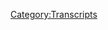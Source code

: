 {{DEFAULTSORT:
    #_TRANSCRIPT_0821:Jon Ronson Returns
}}{{Transcript
    | title         = [[821: Jon Ronson Returns]]
    | caption       = [https://knowledgefight.libsyn.com/821-jon-ronson-returns Listen to this episode on Libsyn]
    | episodeNumber = [[821: Jon Ronson Returns|821]]
    | length        = 02:08:15
}}

{{MessageBox
    | header     = Warning: Bot Generated Content
    | text       = This transcript was automatically generated by transcription software and likely contains many mistakes and misattributions. Please check the audio for definitive quotes, attribution, and context.
    | image      = N3yvass4myg91.webp
    | imagewidth = 50px
    | id         = warning
}}

{{TranscriptBlock
    | name      = Theme Song
    | timestamp = 00:00:04.000
    | text      = Red Alert. Red alert. Red alert. Red Alert knowledge five days. Damn, Jordan I am sweating knowledge party.com It's time to pray. I have great respect for knowledge like knowledge. I'm sick of them posing as if they're the good guys Hsiang me or the bad guy knowledge I'm Dan and Jordan knowledge fight need money Andy and Sandy are stopping Andy and Pam handy in Kansas. Andy in Kansas, you're on the airplane. Huge fan. I love your word. Knowledge by knowledge fight.com
}}

{{TranscriptBlock
    | name      = Jordan
    | timestamp = 00:00:59.000
    | text      = Hello, everyone, welcome back to knowledge fights. I am Jordan once again alone without my co host Dan. I am luckily joined, however, by the one and only Jon Ronson, author of many books and staple of NPR is everywhere.
}}

{{TranscriptBlock
    | name      = Jon Ronson
    | timestamp = 00:01:19.000
    | text      = How are you doing? What's your bright spot? Ooh, see,
}}

{{TranscriptBlock
    | name      = Jordan
    | timestamp = 00:01:22.000
    | text      = now we're now it's fun whenever people actually know who we are. The last few people I've interviewed have had no idea exactly what was going on. So this is a delight. I will tell you that my bright spot is a new video game called Final Fantasy 16. That's my bright spot. And how about you?
}}

{{TranscriptBlock
    | name      = Jon Ronson
    | timestamp = 00:01:42.000
    | text      = I'd never planted bright spots. So this few go up but I'm just surprised that they called it Final Fantasy and then they had 16 sequel. Oh,
}}

{{TranscriptBlock
    | name      = Jordan
    | timestamp = 00:01:54.000
    | text      = you are? Well one. If we're at 16 I'm going to tell you you're a little bit late to the joke that was there after Final Fantasy two I think
}}

{{TranscriptBlock
    | name      = Jon Ronson
    | timestamp = 00:02:10.000
    | text      = I must have a bright spot what could be I was watching silo but it's not so great that I
}}

{{TranscriptBlock
    | name      = Jordan
    | timestamp = 00:02:22.000
    | text      = that is a devastating review of silo. Hey, it's not bad, but it's not my bright spot. It's audible.
}}

{{TranscriptBlock
    | name      = Jon Ronson
    | timestamp = 00:02:31.000
    | text      = You know, when I was on the treadmill, and I was watching the Bruce Springsteen, no nukes concert for 1979 that just got released. It was that last footage that just released and it's at its its slight sensation or its Springsteen, you know, turning 30 Its 30th birthday. He's at is like, very political. And it's like watching an Olympian like the amount of energy. So that's my blind spot is that well, that's a great brightspot Thank you. It's the Springsteen Madison Square Garden 1979 No nukes concert?
}}

{{TranscriptBlock
    | name      = Jordan
    | timestamp = 00:03:09.000
    | text      = Well, then, that is a delightful brightspot. So then I will say that you're here. Are you do you agree to join me? Because you have just released a new podcast slash audio book called The debutante? And before we get into it, very, very deep because I've got notes and notes. Could you just give a rundown of like the the general conspiracy, that theory that led you to make this
}}

{{TranscriptBlock
    | name      = Jon Ronson
    | timestamp = 00:03:40.000
    | text      = right Okay, so that's a conspiracy theory that doesn't really come from the right, it comes very much from the mainstream world at all, like NBC and so on. I'd also like academics on the left. So it's an unusual conspiracy theory in that regard. And the theory is that Timothy McVeigh, who obviously blew up the Oklahoma, the Alfred P. Murrah Federal Building in Oklahoma City, in 1995, History says that he was essentially a lone wolf, he, he coerced two old army friends into helping him but essentially, he was a lone wolf. And the theory is that he wasn't a lone wolf. Or in fact, he had help from a mysterious and very odd white supremacy compound in the Ozark Mountains called Elohim. City, and particularly to men their man called Andy the German at a man called Dennis Mohan and the reason why the world knows this is because at Elohiym city was a very unlikely unexpected undercover informant who was a former debutante and high society, young woman named Carol Howell who became a white supremacy spokeswoman before turning and became immune to cover informants out if the world's only listened to her information. Then the Oklahoma City bombings It never have happened.
}}

{{TranscriptBlock
    | name      = Jordan
    | timestamp = 00:05:01.000
    | text      = Right? Excellent, perfect summation.
}}

{{TranscriptBlock
    | name      = Jon Ronson
    | timestamp = 00:05:04.000
    | text      = It is. It's taken me a while you should have it, you know, whatever, I do a story because you know, you're so in the weeds when you're doing a story. All of my stories take, you know, months or years. And then somebody says, you know, what's it about? The first time you try to explain that to somebody just say, whatever it is, yeah, you sounds terrible. But yeah, cuz cuz you make the show. But then you have to figure out how to explain the show, which is a whole different thing. It's almost like so yeah, so now, okay,
}}

{{TranscriptBlock
    | name      = Jordan
    | timestamp = 00:05:37.000
    | text      = you're talking to a guy who does a podcast about Alex Jones. And we've done 830 Odd episodes, the idea of explaining what I do to people gives me nightmares.
}}

{{TranscriptBlock
    | name      = Jon Ronson
    | timestamp = 00:05:48.000
    | text      = So anyway, in short, I'm glad that I've managed to tell the story. To summarize the two that pretty clear way.
}}

{{TranscriptBlock
    | name      = Jordan
    | timestamp = 00:05:55.000
    | text      = Excellent. So yeah, so then let's tear that whole thing apart.
}}

{{TranscriptBlock
    | name      = Jon Ronson
    | timestamp = 00:06:00.000
    | text      = I'm ready. I've been obsessed me for what it obsessed me back in the 90s when I first stumbled on the story. And I did a pretty lackluster documentary about it at the time, in an otherwise very good series called Secret rules of the world. It was the one episode that didn't really work. Oh, that was the same series where I snuck into growth with Alex Jones. Right? You got it? Yes. So all the other episodes were great that one wasn't, it's always sort of bugged me as you know, such an interesting story. And I got nowhere. So just before the pandemic, I decided to give it another shot. And for the last three or four years, on and off, I've been doing just that.
}}

{{TranscriptBlock
    | name      = Jordan
    | timestamp = 00:06:40.000
    | text      = Amazing. So then, you start, I think, obviously, at the beginning with her childhood, but what I noticed whenever I was listening to it is that your your interviews about her childhood were sparse at best. Yeah, they stories were not very specific, and, and so on. So did you interview more people than made it onto the show? Or?
}}

{{TranscriptBlock
    | name      = Jon Ronson
    | timestamp = 00:07:05.000
    | text      = No, I think we pretty much included everyone we interviewed. I agree with her story kind of comes to life when she is a high school senior. That's where you really start to get to know who she is. And then you massively get to know who she is. A couple of years later when she Marisa first her husband, Greg, who I did a great interview with. But yes, I agree we didn't get people from her school wouldn't talk to us. So if you have learned anything.
}}

{{TranscriptBlock
    | name      = Jordan
    | timestamp = 00:07:38.000
    | text      = All right. All right. Fall on. Full disclosure. We were talking before the before we started recording. I've done a significant amount of research for this interview. And on the SPL Zone website, SPLC Zone website is her or at least what was her assumed name in I think 2015 or whenever it was published. It is Amanda, Bryn Collins, and Brynn. Collins is specifically the writer of the toxic parents survivor guide. So as far as her childhood is concerned, I will I will tell you that I assume you weren't able to talk to her parents. I know her mom's dead. Yeah,
}}

{{TranscriptBlock
    | name      = Jon Ronson
    | timestamp = 00:08:24.000
    | text      = she suddenly died. I the reason why I didn't approach her father was because we were holding out for an interview with her. And so we thought, well, I can't you know, it seemed right etiquette wise to not approach her father before we got a yes or no from her. And right up until the end, it was a possibility that we would interview her. I want to caveat that by saying that, you know, it's a pain in the ass. And it's unusual, I think for me that I don't get to interview absolutely everyone involved in the story. So this is unusual that I didn't get to talk to her. But I got to talk to so many like extraordinary people involved in the story, including her first husband that is still like a very rich, listen. Yeah.
}}

{{TranscriptBlock
    | name      = Jordan
    | timestamp = 00:09:05.000
    | text      = Well, that's the that's the central thing about the story that I find so fascinating, is that everybody was lying to you pretty much all the time. almost constantly, like your your interviews with Greg with Rachel Patterson are non stop lies. It's so fascinating to me.
}}

{{TranscriptBlock
    | name      = Jon Ronson
    | timestamp = 00:09:26.000
    | text      = Okay, so I'd want you to tell me everything that you know,
}}

{{TranscriptBlock
    | name      = Jordan
    | timestamp = 00:09:30.000
    | text      = Oh, okay. I'm sorry. Well, let's just let's just start with her childhood. So you you interviewed one of her childhood friends who was also adopted, and she recalled her from high school, right? Yes.
}}

{{TranscriptBlock
    | name      = Jon Ronson
    | timestamp = 00:09:40.000
    | text      = He she passionately wanted to talk to us because she felt that you know, she remembered the nice Carol before it all. Everything told her terrific. And because of her good memories. She felt kind of, you know, morally compelled to talk to us. Yeah, So that's why she spoke to
}}

{{TranscriptBlock
    | name      = Jordan
    | timestamp = 00:10:00.000
    | text      = us. Right? And then the next interview is chronologically is with Greg, her first husband, whom she married on a whim on a on a day or practically. So the story there, Could you could you give that kind of clearer for me the picture of how that happened? Because as far as I understand it, it was they were drunk one night, etc.
}}

{{TranscriptBlock
    | name      = Jon Ronson
    | timestamp = 00:10:22.000
    | text      = Yes. Okay. So here's the story that Greg told. And I should say everything that Greg told me we much later got ahold of the FBI report that got a forgotten his name. But anyway, the guy who was investigating Carol, when she rejoined, blah, blah, blah, okay. And, and in this report was a contemporaneous interview that he did with Greg, back then Greg's only ever given two interviews once we went to the FBI, and what I will tell you, and the reason why I can't just did Greg, so I'm interested to hear what you got to say. Is that the story he told me the story told the FBI at the time really tally with each other. For instance, we'll get to there how she broke her feet. Oh, of course, of course. I don't want to jump back and forth.
}}

{{TranscriptBlock
    | name      = Jordan
    | timestamp = 00:11:15.000
    | text      = To be clear, I don't want to I don't want to say that Greg was lying about like the stories with Carol. I want to say that Greg is like, because you do not get a swastika tattoo. Just because your wife is going oh, let's get a swastika tattoo tonight.
}}

{{TranscriptBlock
    | name      = Jon Ronson
    | timestamp = 00:11:33.000
    | text      = Yeah. I have no doubt that that's
}}

{{TranscriptBlock
    | name      = Jordan
    | timestamp = 00:11:39.000
    | text      = playing the whole Oh, I'm sure I got a swastika tattoo. A huge one. Yeah, it was a childhood mistake.
}}

{{TranscriptBlock
    | name      = Jon Ronson
    | timestamp = 00:11:48.000
    | text      = And a giveaway of that was they just got out loads the first night and he said that he really regretted it the next day, but he still got it all filled in.
}}

{{TranscriptBlock
    | name      = Jordan
    | timestamp = 00:11:59.000
    | text      = I didn't know that part. Yeah, that part. So the story is that care? Yep.
}}

{{TranscriptBlock
    | name      = Jon Ronson
    | timestamp = 00:12:05.000
    | text      = So yeah, so let me get back a little bit. She leaves High School moves to Colorado for a mysterious year where we think she joins the Colorado chapter of the Temple of psychic youth which people have associate age and people interested in this kind of stuff or No, was a kind of offshoot of the band psychic TV, which was an offshoot of the band Throbbing Gristle this was like British think of like a British
}}

{{TranscriptBlock
    | name      = Jordan
    | timestamp = 00:12:29.000
    | text      = Oh 20 jazz greats or whatever. Yeah, name of the album. Yeah, I know who Throbbing Gristle is,
}}

{{TranscriptBlock
    | name      = Jon Ronson
    | timestamp = 00:12:35.000
    | text      = right. Okay, so kind of think, you know, thinking this sort of Nine Inch Nails cut genre. But with some suspect beliefs, I'd say. But anyway, so we think the cow joined their fan club, which had all these sort of weird sort of pseudo sex rituals and so on. Then she comes back to Tulsa. And she's at a party Halloween 1993 She said a party catches the eye of this young stoner drifter, Greg, who you can tell just to beat him now. 30 years later, was was dashing young, handsome, charismatic. You can see why she went for it.
}}

{{TranscriptBlock
    | name      = Jordan
    | timestamp = 00:13:18.000
    | text      = Oh, sure. He seems very charming in the unit. Yeah, absolutely.
}}

{{TranscriptBlock
    | name      = Jon Ronson
    | timestamp = 00:13:21.000
    | text      = Right. Rock on to like I can Yeah, loved it. So anyway.
}}

{{TranscriptBlock
    | name      = Jordan
    | timestamp = 00:13:28.000
    | text      = With and it just so happens a giant swastika tattoo on his shoulder,
}}

{{TranscriptBlock
    | name      = Jon Ronson
    | timestamp = 00:13:33.000
    | text      = which is disguise now he's having covered over with less
}}

{{TranscriptBlock
    | name      = Jordan
    | timestamp = 00:13:37.000
    | text      = clothes slowly. It looks like an effeminate swastika.
}}

{{TranscriptBlock
    | name      = Jon Ronson
    | timestamp = 00:13:41.000
    | text      = Yeah, because it's hard to completely disguise this huge plastic. So, yeah, so so that day to date, they they hook up with this Halloween party. They have a whirlwind romance. After three weeks, she says let's get married. So they eloped to Vegas stealing one of her brothers, you know, $1,000 dresses, go to Vegas, they then had to get drunk every night and what she wore movies and of course, car was on the side of the Germans against like, pissed off at the end of every war movie, of course. And then there's an origin moment and the origin moment is this park in Tulsa in Eastern 1994. There's a it's an Easter monument, and they're drunk and playing on it. Are these little kids white by the way, which becomes irrelevant in a minute. Of course, jumping off the Easter monument and cow says I want to do that. And she jumps off and smashes both of her feet. So Greg scoops webtext at a hospital because Carol comes from a fancy family the hospital are just like throwing whatever drugs at them that they want. corsi psychotics, you know what Whatever
}}

{{TranscriptBlock
    | name      = Jordan
    | timestamp = 00:15:00.000
    | text      = you want, yeah. Open open book for you.
}}

{{TranscriptBlock
    | name      = Jon Ronson
    | timestamp = 00:15:04.000
    | text      = Right? They didn't get the talk that I got when I had kidney stones for Percocet where they said where they said people like you get addicted.
}}

{{TranscriptBlock
    | name      = Jordan
    | timestamp = 00:15:15.000
    | text      = You mean writers or?
}}

{{TranscriptBlock
    | name      = Jon Ronson
    | timestamp = 00:15:17.000
    | text      = I don't know. I think he meant like, you know, don't think that it's only you know people in Ohio who get into shoes. Sure sure shirts. People with fancy Muscat glasses in New York City get Yeah,
}}

{{TranscriptBlock
    | name      = Jordan
    | timestamp = 00:15:28.000
    | text      = people who can afford it get addicted to Yeah.
}}

{{TranscriptBlock
    | name      = Jon Ronson
    | timestamp = 00:15:33.000
    | text      = So then when cow is convalescing, Greg's out running errands for her ad she is phoning a local telephone answering service called dial a racist. Here's one dispute by the way between Carolyn Greg story later in court cow said that it was Greg who got him into dialer racist. And Greg says that she got into it off her own volition. Yeah. So but she's probably done a racist a database. This is like a pre internet way of getting your daily dose of racism.
}}

{{TranscriptBlock
    | name      = Jordan
    | timestamp = 00:16:05.000
    | text      = Yeah, yeah. No, it is. It is very much a podcast. Now. What is so fascinating about it is that it is a you know, you just transpose things. 30 years ago, it's the same it's the same garbage. It's the same shit. You know, that guy is releasing a daily podcast or whatever, in the form of a voicemail.
}}

{{TranscriptBlock
    | name      = Jon Ronson
    | timestamp = 00:16:24.000
    | text      = Yeah, it's incredible, isn't it? Yeah. And so you know, the international corporations and the Jews control America that destroy the white race. This guy,
}}

{{TranscriptBlock
    | name      = Jordan
    | timestamp = 00:16:34.000
    | text      = yada yada yada that whole Oh, sure. The whole they're gonna kill us all but you know how it is.
}}

{{TranscriptBlock
    | name      = Jon Ronson
    | timestamp = 00:16:42.000
    | text      = So he turns out to be a man named Dennis Mehan, who really is lie. Even within the genre of American white supremacists is like batshit in a very sort of unique, you know, I tend to because I'm interested in psychology, I tend to quietly try and figure out like, what disorder does this person have? Dennis may had he just, it's all over the place. It's a panoply of disorders.
}}

{{TranscriptBlock
    | name      = Jordan
    | timestamp = 00:17:16.000
    | text      = Oh, you play. You play a voicemail that he left for Carol. That is one of the most insane rambling nonsense things just just that No, I wasn't spying on you. I decided to sit down to the tree. And then I sat down and I decided to take a little nap. And yes, I had my eyes open. Sure My eyes were open. But that was because the FBI was planning a raid on you. I was trying to save your life. And yes, it wasn't that, you know, it was it was so disjointed and like, yeah, it was so
}}

{{TranscriptBlock
    | name      = Jon Ronson
    | timestamp = 00:17:44.000
    | text      = crazy. Good. One thing that you forgot about message was he also said that you know that I was doing you a favor, because I just wanted to show like, you know, I was hiding behind the tree. And that shows that the ATF Caponord visible later behind the tree and be at your house and pick up everything that you say, tree.
}}

{{TranscriptBlock
    | name      = Jordan
    | timestamp = 00:18:00.000
    | text      = Yeah, but that one's true.
}}

{{TranscriptBlock
    | name      = Jon Ronson
    | timestamp = 00:18:05.000
    | text      = So yeah, but that's that's jumping ahead a little so. So basically, she's listening to Dennis May. Dennis may have had been a member of the clan. And I'm trying to remember whether it was David Dukes clan or not. But anyway, he left and joined white Aryan resistance, which is obviously much more hard, you know? Oh, of course. Yeah, of course, I'd became that the Tulsa, you know, head of white Aryan resistance. So he's like, broadcasting his messages. And cows like falls in love with the voice. calls about that they start dating. You do feel for cows, parents, like they really hated Greg, you know, they bought a cow to bury a squire for the debutante ball, of course. But so bad. So when when she left, Greg, they must have breathed a sigh of relief and then she ends up marrying someone like so much worse or not back dating said was so much better.
}}

{{TranscriptBlock
    | name      = Jordan
    | timestamp = 00:19:06.000
    | text      = And I will I will say this. And here's another important detail that I think goes somewhat unremarked upon, she does get married to Greg on a whim. And it is her being a rich person getting married on a whim to some Popper, if you will, the classic tale, all to piss off her parents. Very, very clearly to piss off her parents.
}}

{{TranscriptBlock
    | name      = Jon Ronson
    | timestamp = 00:19:31.000
    | text      = Yeah, right out.
}}

{{TranscriptBlock
    | name      = Jordan
    | timestamp = 00:19:32.000
    | text      = And what do they do? They go, Well, I suppose that's what you do. And she receives no consequences for trying to piss off her parents. They just go fine. We'll throw you a wedding just like everything is totally fine. Yeah, okay. That pattern already is in place of she will not receive consequences for anything she does. And if she gets into trouble, she can run home to daddy that's already there. So let's go So there from the beginning,
}}

{{TranscriptBlock
    | name      = Jon Ronson
    | timestamp = 00:20:03.000
    | text      = does you know at some time sort of run in a way that others couldn't? Yes, you're absolutely right. Not only did they throw her like a wedding party, they they sent her the buffalo shopping spree. And cow was like, you know, buying like a $3,000 crystal horse's head, telling Greg to buy whatever he wants in the store.
}}

{{TranscriptBlock
    | name      = Jordan
    | timestamp = 00:20:25.000
    | text      = So if you're somebody who wanted to piss off your parents, and instead they wanted you to buy a $3,000 glass, or crystal horsehead, we can start to see who this person is.
}}

{{TranscriptBlock
    | name      = Jon Ronson
    | timestamp = 00:20:37.000
    | text      = Yeah, they will. Okay. So what I know about her parents is that they were definitely philanthropists, like her mother, who had Ms. Was like, you know, you know, rich charity person, but seemed to like spend her life on nonprofits and charitable foundations and so on. I'd have a father was the head of a fortune 500 energy company called Matt Braille. They adopted two kids, and a boy who I know very little about. So clearly, they were trying to be good philanthropic people.
}}

{{TranscriptBlock
    | name      = Jordan
    | timestamp = 00:21:16.000
    | text      = See now what I find fascinating about that. And it's part of what I find so frustrating about the audio book in general, right, is, and I have a unique perspective on this because I absolutely hate rich people with every fiber of my being, regardless of whether or not they come off as some sort of philanthropist. So in the in the audio book, by virtue of calling them philanthropists, you know,
}}

{{TranscriptBlock
    | name      = Jon Ronson
    | timestamp = 00:21:43.000
    | text      = you're doing a lot actually, I
}}

{{TranscriptBlock
    | name      = Jordan
    | timestamp = 00:21:45.000
    | text      = did do that. Yeah, exactly. You're carrying a lot of water for whether or not they are good people. Now, to give you a little context from being an American, all right. Tulsa is in was one of the most racist and awful places on this fucking planet. Oh, yeah. And it wasn't in spite of people like Carol's dad. It is because of people like Carol's dad. So whenever there's that question of where she became racist, and all of those things, I can tell you that she grew up rich, white, in Tulsa in Reagan's America. Yes, she was born racist. I will tell you this right now.
}}

{{TranscriptBlock
    | name      = Jon Ronson
    | timestamp = 00:22:29.000
    | text      = Let me give you though, well, not board.
}}

{{TranscriptBlock
    | name      = Jordan
    | timestamp = 00:22:32.000
    | text      = adopted. I was I know I was I was yes. Yeah. Yeah.
}}

{{TranscriptBlock
    | name      = Jon Ronson
    | timestamp = 00:22:36.000
    | text      = Okay. Sure, like, sure. But let me give you a bit of sort of counter suggestions here. So her friend Laurie swore that she wasn't racist in high school. And she became, she came back racist from Colorado. So so what we said the story that we tell in the show is that if she joined, we were told by a by a source that she had joined the Temple of psychic youth. And the thing about the Temple of psychic youth is that just like, you know, a lot of bands back then, but I think psychic TV were more hardcore. They were like playing with Nazi imagery and sort of rituals and fascism. And as the guy from the temple of psychic youth said to us, you know, when, when you play act being a Nazi long enough, maybe you actually become one show. So from speaking to her high school friend, from speaking to the guy from the temple of psychic youth, and then obviously speaking to Greg, when she gets back from Colorado for the Temple of psychic youth, the narrative that I put together just based on what I could pick up. Oh, no, of course, yeah. Was that in high school, she didn't display any racism in Colorado, she joined this group with think, which had all these connotations. And then she came back from Colorado as being racist. And the other thing I'd say is, when I met the head of her debutante committee, now lives in a retirement home on the edge of Tulsa, I thought very much well, you know, I think people generally think that if you're the head of a Tulsa debutante committee, you're gonna be some, you know, right wing, you know, etc, etc. And she wasn't even her name's Dixie. rappy. She wasn't she was she was a Democrat, and she got into being the head of the debutante committee because she was like, into theater and she liked the dresses. And so basically, so what I'm saying is like, if there's things that is part of the story that frustrate you know, that do frustrate you, it's because you know, I'm just going by what bits of information that I pick up, but I'm totally used together.
}}

{{TranscriptBlock
    | name      = Jordan
    | timestamp = 00:24:45.000
    | text      = Well, that's what I that's again, that's the thing that I am I'm really, really interested in is because that is a context that is absolutely there, whether or not the interview subjects who have a vested interest in not being On a national Jon Ronson story, revealing that they were gigantic racist 30 years ago, I will just say this. Yeah, regardless of whether or not she expressed or showed that racist behavior, if you were a debutante growing up in Tulsa high society, only what, four or five years after segregation in schools, quote, unquote, ended. Wow. Later, okay. Yes, Tulsa is one of the worst places, racism, it's still segregated, in most ways. And so regardless of what they might say, she was told, probably by her teachers in school, in Reagan's America at that time, that black men were crack addled rapists. And that's what she would have been raised thinking. And so that's why whenever we're talking about the story, you know, your origin moment for her and we're gonna, we're about to get right into it, because this is where we kind of transition right into that her origin moment, you know, is is given with this idea that this story comes from her being in Colorado, and then learning the lingo of the far right Nazi world. And then bringing it back. And I will say that in Tulsa society Oh, of black men are predators was an regardless of political party, you can be a Democrat in the late 80s.
}}

{{TranscriptBlock
    | name      = Jon Ronson
    | timestamp = 00:26:35.000
    | text      = Sure, yeah. Yeah, yes. Yeah. No, no, I don't dispute that at all. And in fact, I just remembered something or you said was anybody that I interviewed that I didn't put in the show and actually was somebody and it was from that period. And the only reason I didn't include it was because she didn't actually say anything. You know, that was very helpful to the story except for the thing I'm about to tell you. Great. And it's a very small side thing but we left it out just because it would have been too short and interview that she remembered the school chants and that you know, they will go back to Christian Academy which is a fancy school in Tulsa. When when they would like play whatever sports you people play soccer
}}

{{TranscriptBlock
    | name      = Jordan
    | timestamp = 00:27:23.000
    | text      = I want that. I want that twice. I want you to get a clean because I've got Jon Ronson saying you people. That one go that's a soundboard.
}}

{{TranscriptBlock
    | name      = Jon Ronson
    | timestamp = 00:27:38.000
    | text      = When they play whatever sports you people play the jobs. Were one one of the schools would charge at the other one. We've got money. Yes, we do. We've got money. How about you? And the other school would charge? We've got more soda? Yeah. Yeah. See, the cow grew up good.
}}

{{TranscriptBlock
    | name      = Jordan
    | timestamp = 00:28:02.000
    | text      = Yeah, I'm gonna I'm gonna throw this out there for you. I'm gonna guess that there were not a ton of black people in those schools. Oh, no, no, no. Okay. Now, in that case, if you're going to give me a an eyewitness account of her friend from high school, why would she hear her say racist things? It was just white people around?
}}

{{TranscriptBlock
    | name      = Jon Ronson
    | timestamp = 00:28:23.000
    | text      = Well, that's true. No, I'm not disputing any of this. But you know, I suppose what I'm, you know, if there's a difference between the way we would do that part of the story. It's just because my natural thing is to like, interview people get and I know that you know, people
}}

{{TranscriptBlock
    | name      = Jordan
    | timestamp = 00:28:40.000
    | text      = Oh, of course, I totally understand that. And I respect it. Believe me. I'm not like trying to attack your your angle. Yeah.
}}

{{TranscriptBlock
    | name      = Jon Ronson
    | timestamp = 00:28:47.000
    | text      = But I'm just I'm sort of thinking about it. It's just like, you know, like, obviously, Greg was more of an artsy back then, of course, but that's so implicit in the way he tells the story that I, you know, I don't know if I felt the need to sort of point it out, because it's kind of obvious.
}}

{{TranscriptBlock
    | name      = Jordan
    | timestamp = 00:29:03.000
    | text      = I mean, I understand. Yeah, absolutely. It's totally reasonable. It should be. It should be very obvious. If you get a swastika tattoo, that you're probably lying about how racist you were back then.
}}

{{TranscriptBlock
    | name      = Jon Ronson
    | timestamp = 00:29:16.000
    | text      = Yeah, what I do certainly believe these not any more like he's had it all covered over. And as I say, by the time he's interviewed by the FBI a few years later, you know, the stuff he was saying to me now was, well, let's get to the moment of the of the of the Easter monument.
}}

{{TranscriptBlock
    | name      = Jordan
    | timestamp = 00:29:36.000
    | text      = Exactly. There we go. Yeah, we're at a passion play. Yeah, there's there's the Christ the the setting is there. It's like in Bruges. You've got you got everybody Irish all over the place. And these kids are jumping off of a statue.
}}

{{TranscriptBlock
    | name      = Jon Ronson
    | timestamp = 00:29:54.000
    | text      = Yeah. And she jumps off breaks her feet convalescing phone style racist. Meet Stannis Mei Han and the story that she tells him, which is the same story she tells repeatedly to journalists in court, in court on the witness stand.
}}

{{TranscriptBlock
    | name      = Jordan
    | timestamp = 00:30:12.000
    | text      = In one of the in one of the books that I read, they print that story without comment,
}}

{{TranscriptBlock
    | name      = Jon Ronson
    | timestamp = 00:30:17.000
    | text      = right? It's the story that I believed when I went into research and the story is, there's no alternative story out there at the story, but at Dixie, okay, here's something so happy the head of the Tulsa debutante committee, she brought that story up and she said to me with some concern, because her story that she told Dennis Mae hadn't told the world. Oh, is that she had been chased by a gang of black men. And they broke her feet. Yeah. And that's what happened. Now Dixie, right, very
}}

{{TranscriptBlock
    | name      = Jordan
    | timestamp = 00:30:46.000
    | text      = conveniently fitting into the single most prominent narrative about black men at the time.
}}

{{TranscriptBlock
    | name      = Jon Ronson
    | timestamp = 00:30:52.000
    | text      = Absolutely. And in fact, Dixie red P, who was the very first person I interviewed, she was out of Carla's debutante committee said to me, like with concern, I think when the tape was out, you know, when we weren't recording? Yeah, like that part of her story like about her being, you know, beaten up by black men. Like, what are you going to, you know, how are you going to put that in the show? And she was concerned? Like, how am I going to put that in the show without perpetuating racism? So she sure if the story was true. At that point, I believe the story was true, right. There's no alternative version out there. But Greg told me and the FBI at the time, that she jumped off and broke her feet. And but in fact, his cow repeatedly told, told the lie, and it's anti stress. My who NTV later on in the story points out, if you're going to be pushed off a roof, you're not going to land on your feet? No. Yeah. So there you go.
}}

{{TranscriptBlock
    | name      = Jordan
    | timestamp = 00:31:45.000
    | text      = I mean, that's, that's one of the things about this story that I think can't go unnoticed. And that's part of why I bring up the Tulsa stuff. Everybody bought that shit. And that is garbage. That's absolute garbage. What the fuck are people doing believing that noise? Okay, it's funny that nobody bought it. And it doesn't matter if you were quote, unquote, left or right at the time. Everybody printed that story? And they didn't even barely, they didn't question it. They were like, Oh, of course. Yeah, naturally. We've all been there. Of course, let's just reprint this story of an implausible group of black men, roving black men just chasing people, you know how it happens? Yeah.
}}

{{TranscriptBlock
    | name      = Jon Ronson
    | timestamp = 00:32:26.000
    | text      = And nobody thought, you know, what anti stressed by who was a white supremacist like the one person who pointed out the absurdity of this story. Everybody has a vested interest, but you know, to, to, you know, besmirch, you know, coward because of what happened later on in the story. But, you know, he was the one who pointed out, you know, you don't, you don't land on your feet, right, you fold off the roof.
}}

{{TranscriptBlock
    | name      = Jordan
    | timestamp = 00:32:49.000
    | text      = Right. Now, here's what I also find interesting there is that, once you do that, to me, right, you are now forever an unreliable narrator. There's no going back. And I mean, for ever, I don't care if she changes, you know, later on. After she becomes a confidential informant as you you said in the in the area. I don't care. She is still an unreliable narrator.
}}

{{TranscriptBlock
    | name      = Jon Ronson
    | timestamp = 00:33:17.000
    | text      = Well, this is so interesting, because of who has come to believe Kol story, which I'm sure we'll get to later on. Exactly, right. Because
}}

{{TranscriptBlock
    | name      = Jordan
    | timestamp = 00:33:27.000
    | text      = for hours.
}}

{{TranscriptBlock
    | name      = Jon Ronson
    | timestamp = 00:33:32.000
    | text      = I sent you the email that I'm the only person who's ever asked Joe Rogan, if I could go now.
}}

{{TranscriptBlock
    | name      = Jordan
    | timestamp = 00:33:38.000
    | text      = If I if I bore you as much as him then I'm the one at fault here.
}}

{{TranscriptBlock
    | name      = Jon Ronson
    | timestamp = 00:33:45.000
    | text      = So yeah, because that becomes a really important part of the story later on as to who believes Carol and why. Right. But, yeah, so. But I agree with you like after studying her story for four years. I came to believe that she's an unreliable narrator. I think there's parts of her story where she did behave well. I don't dispute I don't doubt the information that she gave when she was an undercover informant. But we should get to that too. Right. So because I think it's good to keep to the chronology.
}}

{{TranscriptBlock
    | name      = Jordan
    | timestamp = 00:34:22.000
    | text      = Right. Where we're at now is she's been with Greg for a few years. She's on the dialer racist thing actually just few months, just a few just a few months she's she gets bored with Greg she just up and leaves Greg on a whim. Which, which again, there's so many small things about her character that I feel are add up over time to a picture that I'm going to tell you that I think is 100% accurate. But that is another one of those things. The moment she got bored, she up and left and then went back home to daddy. Yeah, And then
}}

{{TranscriptBlock
    | name      = Jon Ronson
    | timestamp = 00:35:02.000
    | text      = well, yeah, okay, so she she starts dating Denis Mehan. She's with him for some months. He told me back then back 30 years ago and in letters he sent me from prison now that she had wanted to commit acts of violence. And he thought that she'd be wasted in the shadows. He wanted to become like an Aryan spokeswoman. Because not many women in the movement, get smarter and charismatic and extremely good looking. He thought he could not get him on Oprah. Which by the way, as we know, I don't know much about Oprah. But you could certainly get white supremacists on mainstream television with very different outlets Pac Man.
}}

{{TranscriptBlock
    | name      = Jordan
    | timestamp = 00:35:49.000
    | text      = Hey, you went on Joe Rogan show so
}}

{{TranscriptBlock
    | name      = Jon Ronson
    | timestamp = 00:35:53.000
    | text      = twice. White supremacists can
}}

{{TranscriptBlock
    | name      = Jordan
    | timestamp = 00:35:55.000
    | text      = get you on their shows too. So there's definitely not.
}}

{{TranscriptBlock
    | name      = Jon Ronson
    | timestamp = 00:36:02.000
    | text      = But yeah, so he wanted to get on Oprah. He had to recording databases messages herself, but that didn't work out because her voice was so flat.
}}

{{TranscriptBlock
    | name      = Jordan
    | timestamp = 00:36:09.000
    | text      = She's terrible. On mic. You play a little clip. She's absolutely terrible on mic. It's amazing to listen to
}}

{{TranscriptBlock
    | name      = Jon Ronson
    | timestamp = 00:36:17.000
    | text      = stop picking up our weapon. Ah, so
}}

{{TranscriptBlock
    | name      = Jordan
    | timestamp = 00:36:21.000
    | text      = uninterested in destroying the Jews. She's so bored with destroying the Jews. She didn't have that passion.
}}

{{TranscriptBlock
    | name      = Jon Ronson
    | timestamp = 00:36:30.000
    | text      = bored with it, or the board goes, Oh, yeah,
}}

{{TranscriptBlock
    | name      = Jordan
    | timestamp = 00:36:33.000
    | text      = I have to be Oh, yes. We have to kill the Jews or whatever. GA's. Why do I have to record these?
}}

{{TranscriptBlock
    | name      = Jon Ronson
    | timestamp = 00:36:40.000
    | text      = He did get on TV once. And that was a German documentary that was filming at Elohiym. City now Elohiym City is the next big part of the story. Right? So in the in the Ozark Mountains on the Oklahoma Arkansas border, is this this this place called Elliot city? That looks it's such a it's such a contradictory place? Because I've been there.
}}

{{TranscriptBlock
    | name      = Jordan
    | timestamp = 00:37:07.000
    | text      = Yes. Yeah. Could you give me a more kind of visual portrait of what's going on in Elohim? City? Because I don't see it. Do you know what I mean? Like so kind of through through the debutante? I kind of see something similar to a compound or I see like an almost trailer park vibe. I don't know which it is that I'm trying to see. You know
}}

{{TranscriptBlock
    | name      = Jon Ronson
    | timestamp = 00:37:29.000
    | text      = what I mean, but not trailer park. It's sort of fancier than that. Because I went there 30 years ago, but I remember it, I remember it very clearly. So it's a long way away from civilization. It's like it's off a road that takes you from Oklahoma to fight Ville, Arkansas. But you go like six miles up a dirt road. And then yes, stop outside the place you don't walk in because they'll shoot you. Shoot, you stop and honk your horn. until someone comes together. We were given very stirred explicit instructions. So the car hunky hard. So that's what we did. And they came to get me. And it's, it looks quite eccentric, the architecture of the place of all these little kind of Hobbit houses. I haven't seen Lord of the Rings, but it looks like I assume the little case. Or the Ewok.
}}

{{TranscriptBlock
    | name      = Jordan
    | timestamp = 00:38:25.000
    | text      = Walks. He walks on the moon of
}}

{{TranscriptBlock
    | name      = Jon Ronson
    | timestamp = 00:38:29.000
    | text      = Andorra All right. Yeah, that's sort of like the way they live in these little kind of Hobbit homes. There may be trailers that I can't remember, but my main memory is seeing this kind of quite eccentric Hobbit homes. And then there's a big main hall, which is the you know, the meeting place and where they have that church. And it's it's Yawei Christians. A lot of people know is like, the Jews descended from Satan. Sure. People of color, you know, mud people and the white racists blah, blah, blah.
}}

{{TranscriptBlock
    | name      = Jordan
    | timestamp = 00:39:06.000
    | text      = Yeah. Yeah. From Mormonism in the 90s completely different, not anything similar to that whatsoever. This is so weird. This is not a mainstream religion in the United States at the time. This is crazy people in LLM city will believe this stuff. Gotcha. Abstract, and that's in 79. People. Yeah. So weird how that happened.
}}

{{TranscriptBlock
    | name      = Jon Ronson
    | timestamp = 00:39:31.000
    | text      = So, so I was taken into the main hall, and all these people of the community came in to see what was going on with me. There was a chiropractor there called Dr. Buss and there was a detergent salesman to try to sell them. Sorry,
}}

{{TranscriptBlock
    | name      = Jordan
    | timestamp = 00:39:48.000
    | text      = there's a chiropractor named Dr. Buzz Yeah. Okay. I just needed to just needed to get through that. Okay, I've dealt with it. I've dealt with it. Now we can move on.
}}

{{TranscriptBlock
    | name      = Jon Ronson
    | timestamp = 00:39:58.000
    | text      = Okay, and then they asked They had older these young men came in, or putting their guns on the gun rack. So there's clearly a kind of gun fetish that they walk about with guns all the time. At the back, you take them off, where do you? Where do you put them in the country? Yeah.
}}

{{TranscriptBlock
    | name      = Jordan
    | timestamp = 00:40:14.000
    | text      = Well, I mean, there's women present.
}}

{{TranscriptBlock
    | name      = Jon Ronson
    | timestamp = 00:40:18.000
    | text      = The demographic actually is interesting. So, again, this will, I'm sure come up later, that there was a lot of talk about whether to do an armed raid on Elohiym city. And I think one of the main reasons why that way it didn't happen was because if there's a very sketchy figures that I could be wrong, but let's say the 200 people living at Elohim city show only 15 or 20 of them are like, young man have, you know, killer gauge of suits? Sure. Sure. Sure. I still like children are very old people or women. So so you know that lots and lots of children running around. They put on a performance of river dance to welcome me. Sure, sure. Yeah. And then they got me to like,
}}

{{TranscriptBlock
    | name      = Jordan
    | timestamp = 00:41:05.000
    | text      = Dr. Buzz was dancing with his feet. Okay. Gotcha. All right.
}}

{{TranscriptBlock
    | name      = Jon Ronson
    | timestamp = 00:41:10.000
    | text      = So that's that's one version of ELOHEEM city. The other equally true version of LM city is that the combination code was Oh for 20 birthday. A lot founded
}}

{{TranscriptBlock
    | name      = Jordan
    | timestamp = 00:41:22.000
    | text      = by Dr. Reverend Milan or
}}

{{TranscriptBlock
    | name      = Jon Ronson
    | timestamp = 00:41:24.000
    | text      = whatever. Was it? Yeah, adn Mennonite. Yeah. And
}}

{{TranscriptBlock
    | name      = Jordan
    | timestamp = 00:41:28.000
    | text      = he's, he's one of the more evil people that will appear in this story.
}}

{{TranscriptBlock
    | name      = Jon Ronson
    | timestamp = 00:41:36.000
    | text      = was a safe haven for white supremacist who had murdered people. There was a lot of those people. They're the guys who
}}

{{TranscriptBlock
    | name      = Jordan
    | timestamp = 00:41:46.000
    | text      = are you disputing me or agreeing with me, but what are you talking about? I almost heard a but there but then. Okay. Okay. We're good. Okay.
}}

{{TranscriptBlock
    | name      = Jon Ronson
    | timestamp = 00:41:57.000
    | text      = Yeah, no, I'm agreeing with you. It's a very hardcore, hardcore place. Or let me caveat that the people that are allowed to live there and hide out there, some of them were very, very hardcore people. So there's a connection between Elohim city ad the murder of Alan Berg, the radio DJ and in Denver, I think it was for people who don't know Alan Berg was was like a sort of left wing Jewish. You know, jock who would like mock white supremacists on the air, and a bunch of them murdered him in his driveway. And they hung out, they hid out it lNcc then there's the covenant the sword in the arm of the Lord, which is was another really hardcore group. They hit out there. A guy called Richard Wayne Snell, who murdered who tried to blow up como Building in Oklahoma City, you murdered a black state trooper at a pawn shop owner who economically believed was Jewish. He hid out there. And in fact, when he was finally executed, he's now buried there. So you know, it's a serious hardcore place. Elohim city?
}}

{{TranscriptBlock
    | name      = Jordan
    | timestamp = 00:43:11.000
    | text      = Yeah, I find I find snel to be so. So you give Snell one sentence? Well, maybe. Maybe a run on sentence. No, no, I'm just I'm just kidding.
}}

{{TranscriptBlock
    | name      = Jon Ronson
    | timestamp = 00:43:29.000
    | text      = I tell this now story, but the reason why I keep it the reason why I keep it contained was really for storytelling reasons. When you're when you're juggling a whole load of balls, you know, the job of this kind of storyteller? Totally. No,
}}

{{TranscriptBlock
    | name      = Jordan
    | timestamp = 00:43:45.000
    | text      = no, that's another part that I'm interested in. I'm 100% interested. I'm not I'm not trying to be a
}}

{{TranscriptBlock
    | name      = Jon Ronson
    | timestamp = 00:43:52.000
    | text      = VP. Honestly. Say whatever you like, of course, just sort of I'll just sort of try and explain why I made the decisions that I made. So with so with snow I think I tell the whole story. But the thing is, there is no resolution to the story. So here's the Bitcoin snow story. Yeah, so and it is extraordinary and this is for me. If you're gonna believe the cattle how Timothy McVeigh, Elohim city conspiracy theory. This is probably the most you know, this is probably the most sort of potent clue.
}}

{{TranscriptBlock
    | name      = Jordan
    | timestamp = 00:44:24.000
    | text      = See, what I find fascinating is that I think this is the clue that is so much better at disproving the whole thing.
}}

{{TranscriptBlock
    | name      = Jon Ronson
    | timestamp = 00:44:32.000
    | text      = Oh, so So I would love to hear that because
}}

{{TranscriptBlock
    | name      = Jordan
    | timestamp = 00:44:35.000
    | text      = well go ahead and tell the story because I do think that there's something very important here with Snell.
}}

{{TranscriptBlock
    | name      = Jon Ronson
    | timestamp = 00:44:40.000
    | text      = Right okay. Yeah. Because I don't believe that I should tell
}}

{{TranscriptBlock
    | name      = Jordan
    | timestamp = 00:44:45.000
    | text      = Yeah, sorry. You don't believe the conspiracy theory and you do a very good job of picking apart the the quote unquote evidence that's given in the in the final episode.
}}

{{TranscriptBlock
    | name      = Jon Ronson
    | timestamp = 00:44:55.000
    | text      = Yes. But I don't pick apart the story I'm about to tell because I didn't know what make of it so I say this in the show I did want to make this so if you've got something I would love to hear it. So the story is that Snell you know, kills a black state trooper, a pawn shop owner. He's on death row. The date of his execution is set for April the 19th 1995, which is the same day, the two year anniversary of Ruby Ridge. No, so the two year anniversary of Waco and the day, the Timothy McVeigh is going to blow up the mode Building in Oklahoma City. So as he's waiting to be executed, he asks the prison guard if he could turn the TV on, so they turn on the TV, and Robert Mueller Fabella him city who's his spiritual adviser and Snell a sitting on death row watching this footage of things blowing up and out of the building blowing up? And Snell is like the prison guards notes in his logbook. That style is like nodding and smiling. Yeah. And of course, you could you know, if you believe the conspiracy theory, then what you're what you believe, is it Timothy McVeigh is one of the reasons why he blew up the building on that day was in protest of snows execution. Yeah,
}}

{{TranscriptBlock
    | name      = Jordan
    | timestamp = 00:46:14.000
    | text      = yeah, absolutely. Yeah. I mean, you know, I don't know, necessarily. I mean, I think it's a complete coincidence. Or it's a weird, fucked up thing that the justice system did to execute Snell on the same day as Waco. That's wild, that those two things happened at the same time. But what I find fascinating about that, is that that suggests that they did know that it was going to happen, and caroled didn't. Do you understand what I mean? It doesn't matter if Carol's because Carol never said shit in her diary in any of the things that Carol doesn't say shit about him. But they did. No. Do you understand? That is very clear to me.
}}

{{TranscriptBlock
    | name      = Jon Ronson
    | timestamp = 00:47:03.000
    | text      = Yeah, that's that's a very good point. So I'm gonna second What do you said, but you're you're saying they did know. Are you saying you think beloved, and Snell did no?
}}

{{TranscriptBlock
    | name      = Jordan
    | timestamp = 00:47:12.000
    | text      = Yeah, yeah, absolutely. That. Because Because here's the thing, what I find so interesting about this is the idea that I feel like people in this had been really close to the idea that Carol has anything to do with anything. And that leads them to think that there was an individual person that had anything to do with anything to help with McVeigh. But what the reality is, based on the fact that we've spent, you know, our lives now, in listening to people like this talk in listening to people of this order, is that it's just talking shit. Everywhere, Timothy McVeigh went, he was a gun store. He was a gun show guy, right? So he traveled all around the country, especially the American, southeast, and southwest, right? He goes around to all of these gun shows, everybody's talking about The Turner Diaries. Everybody knows who Snell is. Everybody knows all of these people. They're all in the network. And so Timothy McVeigh didn't need individual help from people. They gave him the target through a million different conversations. Oh, yeah. And it's not it's a social movement, and McVeigh was the person who executed it. So you mind? Yeah.
}}

{{TranscriptBlock
    | name      = Jon Ronson
    | timestamp = 00:48:32.000
    | text      = Okay. So let me just say you're good. So you're saying that you think that that's now? And Robert Muller didn't know that McVeigh was going to blow up that building that day? But, but as you say, like that didn't need to be a wider conspiracy than that? No, because they will have The Turner Diaries. That's to the divers is enough to
}}

{{TranscriptBlock
    | name      = Jordan
    | timestamp = 00:48:55.000
    | text      = you. That's the idea. Yeah, that's the idea of leader. That was the whole thing that they were aiming for. And then they succeeded.
}}

{{TranscriptBlock
    | name      = Jon Ronson
    | timestamp = 00:49:03.000
    | text      = Okay, so here's Miko, here's a question. Sure. If that's true, then the implication is that McBay went to Wellington City. And we don't we don't know if that's true.
}}

{{TranscriptBlock
    | name      = Jordan
    | timestamp = 00:49:16.000
    | text      = Yeah, no, I mean, we don't necessarily need to have that connection. He doesn't need to speak to any of these people directly. Like he's speaking to people who also speak to them. They're in a network, all of these people. So whoever's in Elohiym city is listening to Robert malarkey talk and then they go to a gun show and and the stress fires there and they're just talking shit. And all of them are talking shit. They're all talking shit. Because they're like, dude, dude, energy and like trying to outdo each other with how revolutionary and cool they are trying to outdo each other with their racism, all of this stuff, just like they did at what was it the forest reserve standoff with the Bundys. I want to say, yeah, yeah. So that idea of them all sitting around a campfire, relating war stories to each other of things.
}}

{{TranscriptBlock
    | name      = Jon Ronson
    | timestamp = 00:50:12.000
    | text      = I'm gonna blow this building on the toes. Yeah, I mean, it's plausible that that kind of informal thing was going on without there being any more of a conspiracy than that.
}}

{{TranscriptBlock
    | name      = Jordan
    | timestamp = 00:50:24.000
    | text      = And I'll tell you, the main reason is the only person in your story that I believe is not outright exaggerating, falsifying or lying, is Timothy McVeigh. He's the one that makes sense. He said it all. Here's what happened. All right, he went to the Gulf War, notorious for being one of the most one sided, asymmetric wars as far as like technology and shit go, right comes back. He's disappointed, depressed and pissed off, Waco happens. And he watches the same asymmetric warfare happen where a tank is brought to somebody's house, you know, and then he says, there's no consequences for this. No one's doing anything about it. So I'm going to give you consequences. And the reason that the conspiracy theory to me the reason that it's so attractive is because in the conspiracy theory, a heroic act can stop a bombing. And in the reality, it is the sins of our country coming home to fuck us, you know? So that's my, that's my take on on this this story.
}}

{{TranscriptBlock
    | name      = Jon Ronson
    | timestamp = 00:51:41.000
    | text      = Yeah. Well, I think that's fascinating. I think I think that's that's a very interesting perspective. See, I was focused on this a particular theory that springs up around Carol, how so? We should explain. So yes,
}}

{{TranscriptBlock
    | name      = Jordan
    | timestamp = 00:51:58.000
    | text      = absolutely. Yeah. Sorry for jumping in and giving a whole a whole dialogue there.
}}

{{TranscriptBlock
    | name      = Jon Ronson
    | timestamp = 00:52:03.000
    | text      = I think it's fascinating because the smell thing has is definitely a very strange fact.
}}

{{TranscriptBlock
    | name      = Jordan
    | timestamp = 00:52:09.000
    | text      = But people are unexplainable fact.
}}

{{TranscriptBlock
    | name      = Jon Ronson
    | timestamp = 00:52:12.000
    | text      = Right? Yeah, you can't. It's odd. I mean, Mullah later said, No, he wasn't smiling and nodding. He was devastated. But clearly,
}}

{{TranscriptBlock
    | name      = Jordan
    | timestamp = 00:52:21.000
    | text      = I can't believe that Muller would lie to us, especially
}}

{{TranscriptBlock
    | name      = Jon Ronson
    | timestamp = 00:52:25.000
    | text      = remembering that Snell actually tried to blow up that building himself. He's not going to spend the last day of his life thinking, Oh, that's terrible. Totally given that, to do this. Exactly. So thanks.
}}

{{TranscriptBlock
    | name      = Jordan
    | timestamp = 00:52:37.000
    | text      = Snell has a death that is almost fucking desirable. You know, like his last day is the culmination of everything he's ever dreamt up. Yeah. Yeah. That's fascinating to
}}

{{TranscriptBlock
    | name      = Jon Ronson
    | timestamp = 00:52:47.000
    | text      = me. Yeah. Yeah. I think that is fascinating. So. So where cow fits into all of this is the one part of cow's life where I think she behaved. As far as I can tell, she behaved pretty impeccably, was a few months as an undercover informant, because we managed to get ahold of her diary, which I didn't know, tell me if you know, differently. It's apparently really hard to get ahold of.
}}

{{TranscriptBlock
    | name      = Jordan
    | timestamp = 00:53:14.000
    | text      = I couldn't find it. I could get it. Yeah. Today, I wanted it.
}}

{{TranscriptBlock
    | name      = Jon Ronson
    | timestamp = 00:53:19.000
    | text      = I wanted it. So bad. Kudos to my producer miles, we've at somebody's house. And he had the diary. And Miles was like, oh, you know, we should you know, can we do
}}

{{TranscriptBlock
    | name      = Jordan
    | timestamp = 00:53:29.000
    | text      = it? You should steal it. It should be yours. Well, we never looked back.
}}

{{TranscriptBlock
    | name      = Jon Ronson
    | timestamp = 00:53:34.000
    | text      = While we were there. We scanned every page, the guy's dead. Now, while we were there we, of course, neither did revert to him. Obviously, the fixed
}}

{{TranscriptBlock
    | name      = Jordan
    | timestamp = 00:53:45.000
    | text      = IV IV, that's such a specific thing to throw out in my world. We scan, we scanned this thing that's very difficult to find, and the guy that gave us his dead now, if you're on the wrong show, to have that bit go uncomment it as
}}

{{TranscriptBlock
    | name      = Jon Ronson
    | timestamp = 00:54:01.000
    | text      = well, so we scanned every page, and it was only like a couple of years later when we put the show out when we put the debutante out that people were like, how do you counter that data? And I was like, I assumed it was easily available because we got it so easily. But no, this is apparently a real coup, that we've got the Derby and it's definitely legit. You know, the handwriting is exactly the same with letters that we know that Carol wrote and etc, etc. So it's definitely a legit document. And it's like because obviously she couldn't wear a wire. Well, while she was at LM city, we've got tape of her wearing a wire that other Nazi events. Yeah, flew to get dinner party that she held for them outside her house. But we couldn't read. Obviously she couldn't wear a wire tell him city so she was keeping a secret diary and handing pages to our ATF handler. And we grabbed the diary. And it's an extraordinary record. I mean, we we quote pretty substantially from it. Yeah, it's all amazed. Sing just to just to see what life's like at this place. And, and the fact that she has a good turn of phrase. You know, it's just an extraordinary document. So the first thing she writes is that that the elders had a beating on her. And she, and they decided that she was excellent breeding stock, and she'd been approved for residency. And then she says this little character profiles of all the people who lived there, she fingered one of them is John Doe, to at one point, typically, she wrote about him before the fact. A jerk people don't like him slow. And he's the one that she said moderately jumped out to
}}

{{TranscriptBlock
    | name      = Jordan
    | timestamp = 00:55:45.000
    | text      = Yeah, I mean, the funny part about that is all the things that you can describe McVeigh as those aren't three, unfortunately.
}}

{{TranscriptBlock
    | name      = Jon Ronson
    | timestamp = 00:55:52.000
    | text      = Yeah, absolutely. So yeah, so so she writes this voluminous diary about life at LM city and all the violent talk and, you know, blowing things up and how Dennis may have wanted to blow up or Beck's could video store and Dennis may have Oh, my God, you know, she tells these stories about how she started as smoking a cigarette and Denis may had walks up to her with a with a cat of gas that's leaking. And she's like, smoking a cigarette, right, Jesus. So she paints us like,
}}

{{TranscriptBlock
    | name      = Jordan
    | timestamp = 00:56:27.000
    | text      = he's an interesting guy, even just a guy. Yeah.
}}

{{TranscriptBlock
    | name      = Jon Ronson
    | timestamp = 00:56:31.000
    | text      = So then she gets deactivated as an informant in February 95. Because she's clearly spiraling. She she's she's self harming. And she checked herself into hospital a couple of times. What are the occasions she says it she was attacked by a gang of black people? Oh, that's so crazy. Second time. Second time. She's she's been in open spaces.
}}

{{TranscriptBlock
    | name      = Jordan
    | timestamp = 00:57:02.000
    | text      = Mad Max out there. I mean, it's crazy. Yeah.
}}

{{TranscriptBlock
    | name      = Jon Ronson
    | timestamp = 00:57:06.000
    | text      = So so rightly, the ATF deactivated her in February. But what's wrong? And this is a whole side story. That's probably we don't want to get into but just the cavalier way that the federal government treats this younger indica.
}}

{{TranscriptBlock
    | name      = Jordan
    | timestamp = 00:57:19.000
    | text      = Oh, no, I do want to get into that. Yeah, she's she's thoroughly fucked over quite hard. And I think I saw another interview you did recently, where you referenced the throwaways the article. Yeah. So that is, it is stunning to me. That they are allowed to get away with that shit.
}}

{{TranscriptBlock
    | name      = Jon Ronson
    | timestamp = 00:57:44.000
    | text      = Unbelievable. So to the main story in the throwaways, which is an excellent New Yorker article by Sarah Stillman. It's about this young woman called Rachel Huffman, who was like a college student, she was caught with a bit of weed and a bit of ecstasy. And they just terrified her, like, you're gonna go to jail for a long time unless you become for but they send to her very first mission is to buy like hand guns and a massive amount of drugs for these two really sketchy guys. So they send her in there with no training. Obviously, there's a tail on her, but she by the tail managed to lose her. And she's murdered. She's murdered on her first mission. And that's sort of, you know, outrageous Cavalier behavior towards young informants forcing them to do things that trained officers would find terrifying. Yeah, you see echoes of that encounter story. The fact is, she was sending back these messages to the ATF saying like that she was like sleeping with white supremacists, you know, to get information out of them. And I haven't seen like any information or any evidence that the ATF was trying to rein her in.
}}

{{TranscriptBlock
    | name      = Jordan
    | timestamp = 00:58:50.000
    | text      = Right. Right. So that's, that's the other thing about your story is I find so, so interesting is that there are absolutely no good people in your story. There are none. There are no good people that you're sorry. There's no heroes. There's no one who is even acting rationally. I mean, it is it is a wild story. And I'm talking about everybody from the FBI agents you interviewed for to
}}

{{TranscriptBlock
    | name      = Jon Ronson
    | timestamp = 00:59:18.000
    | text      = meet and and prosecutors.
}}

{{TranscriptBlock
    | name      = Jordan
    | timestamp = 00:59:21.000
    | text      = They're disgusting human beings. Yeah. disgust me like truly
}}

{{TranscriptBlock
    | name      = Jon Ronson
    | timestamp = 00:59:25.000
    | text      = always talking about like her little her little Mary Jane dress like Yeah,
}}

{{TranscriptBlock
    | name      = Jordan
    | timestamp = 00:59:29.000
    | text      = yeah, I mean, this is this is only a few years removed from the FBI murdering Fred Hampton. They do not have anything good going on.
}}

{{TranscriptBlock
    | name      = Jon Ronson
    | timestamp = 00:59:37.000
    | text      = Right? Yeah, yeah, it's true. That the only good person Yeah. Some of the minor characters like high school, Fred Laurie.
}}

{{TranscriptBlock
    | name      = Jordan
    | timestamp = 00:59:46.000
    | text      = Yeah, Laurie seems fine.
}}

{{TranscriptBlock
    | name      = Jon Ronson
    | timestamp = 00:59:50.000
    | text      = When would he really get into the meat of the story? There's very few people to root for.
}}

{{TranscriptBlock
    | name      = Jordan
    | timestamp = 00:59:58.000
    | text      = Know, which also gets us To the next person who is lying through their teeth to you is you interview I think her name is Rachel Patterson.
}}

{{TranscriptBlock
    | name      = Jon Ronson
    | timestamp = 01:00:08.000
    | text      = Okay, so, so right. So let me tell you the backstory, and then tell me what you know about Rachel Patterson. Yeah, we spent ages over three or four years trying to get people from Elohiym city to talk to us now at the time, they let me in and I interviewed Milan, but this is, you know, 30 years ago, but tried to get anybody to talk to us now was just impossible. But Rachel Madison clearly like, enjoys, you know, talking she's kind of gossipy and you know, like to kind of remember those days. So she's she talked to us. So the story she told us was that she didn't trust Carol. Carol, who was about 23, at the time, was dating Rachel son who was seems to be quite a sort of vulnerable 18 year old. And so she was pissed off with Carol for that. And then cow starts dating anti stress. My auntie the German. Rachel was very suspicious of that, because Carl was very good looking and anti stressed. I was sort of gangly with buck teeth. And so, you know, she was suspicious about girl. And that's, you know, by and large. That's, that's the sort of main crux of her memories of cattle.
}}

{{TranscriptBlock
    | name      = Jordan
    | timestamp = 01:01:14.000
    | text      = Right, right. But I just find it impossible to believe anything she says to you, not least of which think about this. All right. We know, in your story early on that Elohim city is thoroughly aware of propaganda opportunities to the point where they wanted to turn somebody into a propagandist in your story. Now, if you struggle to find anybody who will talk to you at Elohim city for years, and then the person that you talk to has so many nice things to say about Elohim city. It's so nice. It was really nice. I know, you think that there's so much, far right activity going on there. But it was a holy place. It was about raising children. That's what the place was about. And her suspicions after the fact are so great. She knew from the beginning, she was like, Ah, he was dating my son, this incredibly rich, pretty woman is dating my son, and I'm against it at Elohim. City. To have as many kids as possible as fast as possible. That's
}}

{{TranscriptBlock
    | name      = Jon Ronson
    | timestamp = 01:02:19.000
    | text      = very, that's a very good, I have mixed feelings about that last thing that you said everything else that you said, but there's no way that she couldn't have been aware of you know, members of the Order members of the government sort of the armor, the Lord told her like, you know, white supremacist murderers were frequently as LMCC. Back then. That may have changed since since the Oklahoma City bombing. But at the time, no question. So I totally agree with the last part, I'm sort of thinking if you've got a cat look, on the one hand, the ideology of the place, was have as many white children as possible. That's the woman's role in the movement is to flood the world with white baby. So ideologically, yes, Rachel would have really wanted would have wanted Carol to be dating her son. But if she was as a mother, if her son and a son does come over, as you know, isolated and vulnerable, sure. And as a mother, which would she I don't know, I sort of think, you know, is this robot taken advantage of my say, you know, I just think I think I'd have been suspicious of Carol if I was
}}

{{TranscriptBlock
    | name      = Jordan
    | timestamp = 01:03:28.000
    | text      = right. I think I think 2023 Her would have been very suspicious of Carol. I disagree about 1990s. I am in Elohim city listening to Robert Mueller's sermons every night, her doing that. So I mean, this is it's like, the reasonable behavior further time is so completely different from what we would expect right now. You know, like that idea of, oh, well, Carol's mom is a philanthropist with Ms. She's She's obviously going around doing good things for people is is also forgetting that the norm, the the baseline is throwing the N word around and not letting people listen to NWA. You know, like, it's the combination of those two things that exists in Tulsa as the context.
}}

{{TranscriptBlock
    | name      = Jon Ronson
    | timestamp = 01:04:18.000
    | text      = I mean, sure, but the one fit but when I met the head of the debutante committee and as I said, like in Tulsa society, you would think that the head of the debutante committee is going to be like the most extreme example of that. She wasn't and she wasn't like that. And she wasn't like that, then if she's not like that, now, she was really worried about, you know, whether we would be inadvertently spreading racism by telling the story about the black men Chase, you know, pushing Carol off the bird. So, you know, I entirely hear what you're saying. But at the same time, this sort of absoluteness of what you're saying, I'm not sure about.
}}

{{TranscriptBlock
    | name      = Jordan
    | timestamp = 01:04:53.000
    | text      = I believe me, I am a person who says absolute things, only believing 97% of them. So don't Don't Don't be concerned about that. I'm not saying this is a way of like Brooking no argument about it. I'm just saying that if I am going to acknowledge the history of the United States in these stories, that is the context I bring first, because that's the context that has been ignored for the past all of the time. That's why, you know, we have books that will just reprint her story about being chased by black men off of a statue all the time. Yeah, that idea is far more damaging to me. Then, assuming that rich white people in late 80s, Tulsa, Oklahoma are racists.
}}

{{TranscriptBlock
    | name      = Jon Ronson
    | timestamp = 01:05:43.000
    | text      = Yeah, no, I hear. I hear. Yeah. But right, so, so getting back to Rachel pass? Yes. I don't know. I just got this instinctual sense that she was worried about a son dating cow or that gave cow suspicions. Abby that gave her suspicions about cow. Sure. You know, maybe I'm wrong. And maybe she's been revisionist. But that certainly, you know, I sort of told
}}

{{TranscriptBlock
    | name      = Jordan
    | timestamp = 01:06:15.000
    | text      = her no, I don't speak to her. So I'm more likely to be wrong than you are.
}}

{{TranscriptBlock
    | name      = Jon Ronson
    | timestamp = 01:06:19.000
    | text      = Well, I mean, I could be wrong. I could be wrong. But I'm just remembering that moment. And I didn't doubt it. And I think the reason why I didn't doubt it is because I think she says like, you know, he was a naive boy. And you know, so I think yeah, just digging into that moment. Oh, totally.
}}

{{TranscriptBlock
    | name      = Jordan
    | timestamp = 01:06:35.000
    | text      = Absolutely. That's again, that's, that's one of the things that I find fascinating is because you and I both know that at the very least she was lying to us some time. Oh, no question, right, you know, this stuff. So So then our conversation is like, how much? Yeah, and that's, that's a conversation that we're never gonna get an answer to, you know, that's that's never going to be correct. So that's why I'm very fascinated by the idea of like, you actually talking to her. And having this point of view and me not and coming away with a different one.
}}

{{TranscriptBlock
    | name      = Jon Ronson
    | timestamp = 01:07:04.000
    | text      = Yeah, I'm into, you know, look, I sometimes maybe I veer to, because I always want to enter into stories with curiosity, because I just think curiosity is just better than the judgment. It just takes you to more interesting places. Sure, I can be at fault. I could be at fault there. But it's kind of one or the other. Like, you know, I either went to read the Rachel paths that interview, that kick, you know, there's a famous Jeremy Paxman line who is, you know, British, he used to be a face scabrous interview with politicians. And he said, every time he interviews, politicians, what's constantly going through his mind, whatever they're saying is, why is this bastard lied to me? You know, you could either go and just on a practical level, you could either go into it into a virtual partisan thinking bias, this bastard lying to me, or go in and just think, Okay, I'll go where this takes me. And both versions have have have their positives. And both both of the negatives is
}}

{{TranscriptBlock
    | name      = Jordan
    | timestamp = 01:08:03.000
    | text      = Oh, for sure. Oh, no, I understand. I understand. It's, I think I think what I point to though, is the the, by leaving details out about the overarching context of the world at the time, there's a different presentation of who these people are and who they could be and how it is that they behave and why they behave that way. But the idea of the debutante is, is again, like it's so easy for everyone in the story. And this is why I'm kind of trying to embody the story here. Everyone in the story is blown away by this rich white lady. Yes, everyone is blown away by the debutante because of what the image and the superficiality of it carry with them, but promises that they carry,
}}

{{TranscriptBlock
    | name      = Jon Ronson
    | timestamp = 01:08:55.000
    | text      = which is very much what the second half of the series unpacks Right. Right. So that would be so just before we move on to that because I think that's really interesting stuff. I don't I would say like I don't think I left anything out about LM city what I was trying to do
}}

{{TranscriptBlock
    | name      = Jordan
    | timestamp = 01:09:12.000
    | text      = Sure, sure. No, no, no, I'm not I'm speaking more of just a general situation as opposed to this in specific I apologize for not making that clear.
}}

{{TranscriptBlock
    | name      = Jon Ronson
    | timestamp = 01:09:23.000
    | text      = But yes, so but the story so what I love about the the deputy taxes as a storytelling is the first few episodes are digging into the biography of adjust the there's a dark comedy about the terrible life choices that she makes, and if you think she could get any worse than she does and so on. And yeah, you know, we've managed to get this amazing, you know, archive of the no one's ever heard of these messages that are just for messages that Dennis would leave her and when she's wired up and reporting for the ATF, so we get all of this stuff but then And, you know, when the Oklahoma City bombing happens, everything changes and changes in our store return. So, so she's deactivated in February presumably the ATF have got her Elohiym city diary and all the tapes. And then on April the 19th, the bombing happens. So she's called into the FBI on April the 21st. And they said, you know, tell us everything you know about Ella him city. So at the time, she says that maybe the, you know, baby, because that's the sketch of John Doe to go go out to smile. They might have been spotted with it. Yes, at a truck rental place. So she says I'll baby he was at LM city, a guy called Tony. And she says that she doesn't recognize McVeigh. She may have once seen him in a photo in a photo album that she saw at a Ku Klux Klan rally. Yes, yeah. Two days after the bombing. That's the story that she tells the
}}

{{TranscriptBlock
    | name      = Jordan
    | timestamp = 01:11:07.000
    | text      = the FBI on our show, we call that weak shit.
}}

{{TranscriptBlock
    | name      = Jon Ronson
    | timestamp = 01:11:12.000
    | text      = Well, yeah, but her story then changes like, repeatedly. And people believe her change story. So her story becomes, oh, no, I think I spotted Timothy McVeigh at Elohiym city, walking with Andy the German anti stress Meyer. Yeah. So she starts telling that story. She tells it on Diane Sawyer. I think she tells it in court, Terry Nichols trial, that she tells other people that she was introduced to Timothy McVeigh, and so on. So her story repeatedly changes about Arabic very sightings. Yeah. Which happened to coincide with moments in her life where it would benefit her to be a hero who could have stopped the bombing. So crazy
}}

{{TranscriptBlock
    | name      = Jordan
    | timestamp = 01:12:03.000
    | text      = how that worked out. It was like, every time she needed it, her story got better. Yeah, it was it's like it's a story of like, overcoming limitations. You know, she's like the Hoosiers of liars. Now every time she needs to step up her game.
}}

{{TranscriptBlock
    | name      = Jon Ronson
    | timestamp = 01:12:21.000
    | text      = Because, again, I should put out for listening to the show. And it's probably better. You'd still like to say this now. It's probably better that people hear the show before they listen to this. Probably yeah. Later that day for that? Yeah, because what happens is, so after the bombing, obviously, Oklahoma is flooded with journalists and amateur sleuths. And people like me, you know, just dicking around the white supremacy. And at the heart of it was this guy called JT cash. Yes. Yeah. So JD cash was a real estate guy who associates? Yeah, on the day of the party, we decided to come in and to become a investigative journalist. So he's for the tidy Bickerton Gazette, in Idabel, Oklahoma. And, sure enough, daddy cash, you know, this completely untrained, you know, guy comes up with all of this stuff, some of which, by the way, was very good. Some of it was true and good, like he got into Elohiym city, and like, forged a relationship with Robert Milan, and so on. So we definitely managed to to do some good stuff as a fledgling journalist, but he also came up with all of this information, which is, which has subsequently haunted the imaginations of vast numbers of people
}}

{{TranscriptBlock
    | name      = Jordan
    | timestamp = 01:13:48.000
    | text      = that the one that I think is, is the most or perhaps least convincing thing I think I've ever heard in my entire life is the strip club tape. Right? That's absurd to think that that is meaningful. It is absurd. Yeah.
}}

{{TranscriptBlock
    | name      = Jon Ronson
    | timestamp = 01:14:04.000
    | text      = Yeah. What is that the reason why it's insured so much is because like, kind of postulate in the show that, you know, the Oklahoma City bombing was, you know, just infinitely terrible thing. Yeah. And suddenly, in the middle of it, you've got a narrative about mysterious comments made at a strip club. And of course, people are going to gravitate towards that. That's so intriguing.
}}

{{TranscriptBlock
    | name      = Jordan
    | timestamp = 01:14:28.000
    | text      = Oh, I know. But it's it is it is like Jesus, if it sounds like a movie, for God's sakes, everybody slow down. Yeah, it's gotta be every time,
}}

{{TranscriptBlock
    | name      = Jon Ronson
    | timestamp = 01:14:39.000
    | text      = right? So I'll tell the story. So the story is that JD cash and who's you know, basically an amateur sleuth, and two very reputable journalists, some NBC like Beto and Bob sands. You know, countless Emmys for reporting in Afghanistan like a show rapa. Yes. But they were caught up in the middle of all of this too. And they were just, you know, they thought it was their duty to follow every lead. Sure. Yeah. And, and one of the leads, takes them to this strip club. So this could lead to Godiva. So the story today took up at the strip club. And what they discover is that there's a tape, a CCTV tape, though,
}}

{{TranscriptBlock
    | name      = Jordan
    | timestamp = 01:15:29.000
    | text      = of what?
}}

{{TranscriptBlock
    | name      = Jon Ronson
    | timestamp = 01:15:30.000
    | text      = Well, it's an hour log I've watched. Basically, there's a strip club in Tulsa called Lady Godiva, and a group of out of town dancers from Arkansas, were like performing it later, Godiva won this particular night, and a big fight breaks out in the dressing room between like, you know, like, West Side Story.
}}

{{TranscriptBlock
    | name      = Jordan
    | timestamp = 01:15:56.000
    | text      = Yeah. It's a different type of dance fight. It is a different type of dance fight.
}}

{{TranscriptBlock
    | name      = Jon Ronson
    | timestamp = 01:16:06.000
    | text      = A lot more shouting. So this big. This big fight breaks out in the dressing room with the strip club where the Arkansas dad says a screaming at the at the Oklahoma dances and it seems like I don't want to pass judgment. But it seems that the Arkansas dances were the ones that faults they were kind of a little out of control.
}}

{{TranscriptBlock
    | name      = Jordan
    | timestamp = 01:16:26.000
    | text      = I Yeah. I mean, I can see that you're clearly slandering the great state of Arkansas. It's notorious in America for being our greatest state. So I think
}}

{{TranscriptBlock
    | name      = Jon Ronson
    | timestamp = 01:16:38.000
    | text      = so, and it's all captured on CCTV. So the manager of this strip club is passing this tape around. Now, it's the reason why he's doing it to like over strip clubs in the area.
}}

{{TranscriptBlock
    | name      = Jordan
    | timestamp = 01:16:53.000
    | text      = Right, right. Right to warn them about the dancers. He's underground, like Worldstar Hip Hop thing. He's trying to warn people about our kids. Yeah. Of Death
}}

{{TranscriptBlock
    | name      = Jon Ronson
    | timestamp = 01:17:05.000
    | text      = of the rap page.
}}

{{TranscriptBlock
    | name      = Jordan
    | timestamp = 01:17:10.000
    | text      = It's an 80s movie right there. The stuff
}}

{{TranscriptBlock
    | name      = Jon Ronson
    | timestamp = 01:17:13.000
    | text      = you say like To what degree or data if you wanted, the story is lying. What I think was the real reason I don't want to be sluggishness, but it feels like another reason why this tape was being handed around, is because of the sort of visceral sight of these naked women screaming at each other. back room with
}}

{{TranscriptBlock
    | name      = Jordan
    | timestamp = 01:17:34.000
    | text      = somebody again, somebody screamed, Worldstar Hip Hop, yes, where we're there.
}}

{{TranscriptBlock
    | name      = Jon Ronson
    | timestamp = 01:17:39.000
    | text      = So it's this other. You know, this, this other bouncer from another strip club is watching this tape. And so he watches the fight between the women, but then he decides to watch the rest of the tape. I mean, what are you know, you're right, like,
}}

{{TranscriptBlock
    | name      = Jordan
    | timestamp = 01:17:57.000
    | text      = he got high one night. And he's like, Yeah, I don't know. He just left it on. He's not telling you that he's not telling you the truth. He didn't decide to watch the rest of the date.
}}

{{TranscriptBlock
    | name      = Jon Ronson
    | timestamp = 01:18:06.000
    | text      = He wants to watch hours, a lot of getting changed in the dressing room. Yeah. So, you know, the tape is full of just women changing clothes and so on. But at one point, a woman comes in. And this really does happen. Yeah, it comes out and she says something a little not intelligible. But basically what she's saying is something weird just happened. Outside I'm sitting with a group of men. And one of them says to be a this is the part that's completely intelligible. Yes, yes. Yes. One of them says you're gonna remember I'm a very smart man. I said you are. And he said, I am a New Yorker. Remember, we are April 1995. Yogurt, remember, be for the rest of your life. And this was 10 days before the Oklahoma City bombing. Yeah. So when NBC and JT cash get ahold of this tape, they go and interview like all the dancers. And this is where things get a little murky. Some of the dancers well, so this story of the strip club for conspiracy theorists is like a huge clue.
}}

{{TranscriptBlock
    | name      = Jordan
    | timestamp = 01:19:16.000
    | text      = Because it's fairly close to Elohim. City. Right. So the strip club, as I understand the argument for why it's an excellent clue. It's fairly close to Elohim. City, the men of fighting age at Elohim city are not allowed to drink there. So what they do is they go blow off some steam at the local strip club.
}}

{{TranscriptBlock
    | name      = Jon Ronson
    | timestamp = 01:19:38.000
    | text      = Yeah, yes, exactly. So they go back and interview the women at the strip club. And the story that Mike and Bob told me and the story that's kind of, you know, out there in the ether, is that they showed them pictures of Timothy McVeigh. Terry Nichols, and then Men from Allah him city like Andy the German and a couple of others, and they identified them as being the men who were in the bar that night. So there's a sighting of McVeigh bragging about what he's going to do in 10 days time or nine days time while sitting without distress Mar Fabella him city
}}

{{TranscriptBlock
    | name      = Jordan
    | timestamp = 01:20:19.000
    | text      = smoking gun you've got
}}

{{TranscriptBlock
    | name      = Jon Ronson
    | timestamp = 01:20:22.000
    | text      = not only a smoking gun but it's a smoking gun at a strip club
}}

{{TranscriptBlock
    | name      = Jordan
    | timestamp = 01:20:26.000
    | text      = was so so so critical and so everything Oh, it's juicy. So right story. Oh yeah, that's what you want.
}}

{{TranscriptBlock
    | name      = Jon Ronson
    | timestamp = 01:20:38.000
    | text      = Right? Well, it's straight out of you know, like straight out if you know Humphrey Bogart goofy, right? Yes, yes. Yes, upstate. So that's, you know why it caught fire so much. But but one of the things and then there's two other pieces of evidence that seem to link McVeigh to Lm city too. So you've got Snell, which we've already discussed. You've got Lady Godiva, and then you've got a couple of other things. So one is that McVeigh very shortly after having the right to truck that he uses for the bombing bones Ella home city and asked to speak to Andy the German. Now I did the German is this guy that coward is you know, spying on she's having an affair with him to spy on him for the for the for the government. And he's like the most you know, according to Rachel Patterson, he's one of the most outspoken people at Elm city. He's the one plotting, you know, say, you know, we need to be more white supremacist, you know, we need to blah blah, blah. And then it turns out that to make matters even murkier, that are distressed my comes from a political family in Germany where his father worked for Helmut Kohl. I was heavily involved in the unification of Eastern West Berlin, you know, after the threat of the Berlin Wall. So fuck What's this guy doing Italians?
}}

{{TranscriptBlock
    | name      = Jordan
    | timestamp = 01:21:59.000
    | text      = Oh, I'm going to tell you this in my in my researchers zings i i couldn't verify this. And that's why I don't believe it's true. But I what I believe is that the conspiracy theory has metastasized even further. In your in your debutante? It's a he is a in the conspiracy theories from a wealthy political family with high connections. Maybe he's an informant, maybe he's a spy, maybe he's all of these things. And then later on, you go into it and the surprises, you wind up speaking to Andy, and he tells you that he's it was like a mid level, you know, big deal political family. And then of course, we theory metastasized. Now his grandfather helped set up the Nazi party,
}}

{{TranscriptBlock
    | name      = Jon Ronson
    | timestamp = 01:22:49.000
    | text      = right? Yeah. Like, right, I mean, I sort of discounted that. Because you know, if he was a fucking Nazi, and
}}

{{TranscriptBlock
    | name      = Jordan
    | timestamp = 01:23:01.000
    | text      = that's a discountable thing. I
}}

{{TranscriptBlock
    | name      = Jon Ronson
    | timestamp = 01:23:07.000
    | text      = thought that was a milliner. You'd like you've made cuts that impact the choices that you know to
}}

{{TranscriptBlock
    | name      = Jordan
    | timestamp = 01:23:15.000
    | text      = sure that's fair, that's fair. Your grandfather's values were passed down to your father were passed down to you you know, there's definitely a lineage with the the grandfather thing it's not to go completely discounted. That's true. My father's a Nazi that's worse than if your grandfather was not a Nazi.
}}

{{TranscriptBlock
    | name      = Jon Ronson
    | timestamp = 01:23:33.000
    | text      = No, that's what I'm what I sent that what I was what I was going for, is that that's not a further clue that stress Mark was actually a deep level political operative. Who was it? Statistically, everybody was a goddamn Nazi. Yeah, it doesn't get any more credence to the idea that he was an undercover agent himself right that the Nazi Yeah, but what did happen was it McVeigh did fell now a him sitting and asked to speak to Andy, Andy the German. And yes, yes. And the other thing, that this is like the other sort of cornerstone of the conspiracy theory is that McVeigh was stopped for a traffic violation. Very close to out to the very remote ELOHEEM city. Yeah. So so then what I do in later episodes of the show is dig into all of those things to try and figure out what you know, can you use your rational minds to try to figure out what to think of those things? Sure. Yeah. And yeah,
}}

{{TranscriptBlock
    | name      = Jordan
    | timestamp = 01:24:30.000
    | text      = and the idea is like he's he's caught speeding on i 85.
}}

{{TranscriptBlock
    | name      = Jon Ronson
    | timestamp = 01:24:36.000
    | text      = Yeah. It was overtaking in a no overtaking stretch of the road.
}}

{{TranscriptBlock
    | name      = Jordan
    | timestamp = 01:24:43.000
    | text      = Upon apologies on me. So he's only he's on the main highway, though, as opposed to being here, the Elohim city it's not like he's on the six mile stretch of Dirt Road. And I know that he's a guy who literally criss crossed the entire area over and over and over and over again. Absolutely. It's not really compelling evidence to say that
}}

{{TranscriptBlock
    | name      = Jon Ronson
    | timestamp = 01:25:12.000
    | text      = he was not talking about metastasizing. Yeah, that's that's a real example of that. Because it was a full wasn't just our that even people, you know, even people from the SPLC were saying, you know who don't believe the conspiracy theory? Yeah, we're saying this is odd. Like, you know, like how we're being pushed off the roof by black people. This is something that's pretty much just generally accepted that McVeigh was stopped really close to lNcc it was actually like a 40 minute drive. It was on a main road it wasn't on the dirt road. And it was much earlier it was like 18 months before the bombing. So you know when you dig into that kind of crumbles
}}

{{TranscriptBlock
    | name      = Jordan
    | timestamp = 01:25:57.000
    | text      = the most most if not all of the evidence crumble
}}

{{TranscriptBlock
    | name      = Jon Ronson
    | timestamp = 01:26:00.000
    | text      = jumbos. Exactly. Which then takes us to another What I think extraordinary thing about the story, which is that despite you when you dig into the evidence, it all crumbles. People are refusing to give it up. People refusing to give it up for lots of different and really interesting reasons. Yes, absolutely. Which I'm sure we'll get onto.
}}

{{TranscriptBlock
    | name      = Jordan
    | timestamp = 01:26:19.000
    | text      = No, of course. So yeah, so here's I feel like where we are, we are at just after the OKC bombing, when Carol's story. I I'm hesitant to just say like, let's skip over the OKC bombing. I assume a vast majority of our listeners will be extremely familiar with the OKC bombing. But just to give like a rundown of what's going on is all of a sudden one day Timothy McVeigh blows up the Murrah building with a ammonium nitrate fertilizer bomb in a truck. Right. And winds up killing a just 80 people something Oh, no 168 people, 168 people. That's right. No, I got that switched up with a number who died at Waco. Yeah, because those two things are very, very related to
}}

{{TranscriptBlock
    | name      = Jon Ronson
    | timestamp = 01:27:16.000
    | text      = each other. Yeah, very dated, including 19 children who just arrived at daycare, it seems pretty likely that McVeigh didn't know that there was a daycare center there. Because it it sort of
}}

{{TranscriptBlock
    | name      = Jordan
    | timestamp = 01:27:32.000
    | text      = well, it didn't matter to him, either. Well, he
}}

{{TranscriptBlock
    | name      = Jon Ronson
    | timestamp = 01:27:35.000
    | text      = certainly justified it in his mind. Like there's Schilling quote that he gave, which was when his biographer said to him, what about you know, the secretaries? What about you know? And he said, Well, he was a big fan of style Starwars when they blow up the Death Star, lots of innocent people die the death star, but nobody in the cinema audience minds.
}}

{{TranscriptBlock
    | name      = Jordan
    | timestamp = 01:27:56.000
    | text      = Do you know what's so funny about that? Is that in the movie clerks, they have that argument only a few years before. So they had a huge long conversation about how we are contextualizing the Deathstar in such a way as to erase the fact that Luke and his team were terrorists who were going around blowing up all of these innocent people on
}}

{{TranscriptBlock
    | name      = Jon Ronson
    | timestamp = 01:28:20.000
    | text      = the Deathstar. Wow, so do you think McVeigh was plagiarizing clerks?
}}

{{TranscriptBlock
    | name      = Jordan
    | timestamp = 01:28:25.000
    | text      = No, I don't. I just think it's ironic that it's a chilling quote in the context of Timothy McVeigh. Yeah, whenever Kevin Smith, or no, whenever Kevin Smith writes, dialogue about it, it's very funny and light,
}}

{{TranscriptBlock
    | name      = Jon Ronson
    | timestamp = 01:28:37.000
    | text      = right? Clicks was before what year was clerks?
}}

{{TranscriptBlock
    | name      = Jordan
    | timestamp = 01:28:41.000
    | text      = Oh, boy, I want to say 8688 87 Something like that.
}}

{{TranscriptBlock
    | name      = Jon Ronson
    | timestamp = 01:28:46.000
    | text      = You know, I would not put actually, you know,
}}

{{TranscriptBlock
    | name      = Jordan
    | timestamp = 01:28:48.000
    | text      = I gotta I gotta look it up. Because people are gonna be very mad at me if
}}

{{TranscriptBlock
    | name      = Jon Ronson
    | timestamp = 01:28:54.000
    | text      = if it was before the Oklahoma City bombing,
}}

{{TranscriptBlock
    | name      = Jordan
    | timestamp = 01:28:56.000
    | text      = Oh, 9094 94.
}}

{{TranscriptBlock
    | name      = Jon Ronson
    | timestamp = 01:28:59.000
    | text      = Okay, so a year earlier? Yeah. Yeah, yeah, I put money
}}

{{TranscriptBlock
    | name      = Jordan
    | timestamp = 01:29:07.000
    | text      = watch clerks and then gave that quote as oh my god,
}}

{{TranscriptBlock
    | name      = Jon Ronson
    | timestamp = 01:29:11.000
    | text      = I think I think he I think, Oh,
}}

{{TranscriptBlock
    | name      = Jordan
    | timestamp = 01:29:14.000
    | text      = I am getting to the bottom of these conspiracy theories left and right.
}}

{{TranscriptBlock
    | name      = Jon Ronson
    | timestamp = 01:29:18.000
    | text      = Well, you know, you know, his pseudonym was Tim tattoed. He always denied it, but obviously Tuttle is De Niro's character in Brazil. Yeah. And and I wouldn't be at all surprised if McVeigh watched Brazil as well.
}}

{{TranscriptBlock
    | name      = Jordan
    | timestamp = 01:29:31.000
    | text      = It's, and I'll tell you this. Here's one of the biggest, easiest ways to to kind of corroborate that is. Everything in this world is about movies. That's the one thing that we've learned over and over and over again through Alex's show. It's just movies. It's over and over and over again. This is what they're doing. It's exactly like in this movie. It's exactly like in this movie. You know, I'm
}}

{{TranscriptBlock
    | name      = Jon Ronson
    | timestamp = 01:29:55.000
    | text      = bright when I was writing the minister at goats. That was a real revelation. To me that, that the reason why one of the reasons why all of these special forces people would shatter, like, walk through walls and become invisible and stuff is because they were inspired by movies.
}}

{{TranscriptBlock
    | name      = Jordan
    | timestamp = 01:30:09.000
    | text      = Yeah, totally. Yeah. It's it's people who cannot distinguish the difference between fiction and reality. That extremely overpopulate the group, which is again, why Timothy McVeigh is so fascinating. As a parallel to Carol, how, I mean, Carol is lying nonstop Carol lies to everyone. Carol tells everyone what they want to hear. And Carol gets whatever she wants based from these relationships on. McVeigh is the complete opposite. All he does is tell the truth, he doesn't get close to anybody. He keeps going from place to place like a drifter. And then he's a believer and he follows through it is such a fascinating parallel story. And the people who are obsessed with a conspiracy theory are trying to smoosh them together because if you squint real tight, these parallel stories intersect, right? Just don't, they don't so fascinating.
}}

{{TranscriptBlock
    | name      = Jon Ronson
    | timestamp = 01:31:06.000
    | text      = Can I say by the way that the amount of thought you've put into this is so kind of admirable about apropos. You know, I'm saying no, I
}}

{{TranscriptBlock
    | name      = Jordan
    | timestamp = 01:31:13.000
    | text      = refuse to accept compliments from anybody, let alone you don't just don't casually name drop, I wrote The Men Who Stare at Goats and then be like, Oh, I'm surprised you thought about this? Yeah. Clown. Again.
}}

{{TranscriptBlock
    | name      = Jon Ronson
    | timestamp = 01:31:25.000
    | text      = No, I I had no idea about and I really believe I think that's a very strong terms. McClay got that from clerks. Well,
}}

{{TranscriptBlock
    | name      = Jordan
    | timestamp = 01:31:34.000
    | text      = I mean, it wouldn't it wouldn't be the first time that a joke turned into a right wing meme that led to
}}

{{TranscriptBlock
    | name      = Jon Ronson
    | timestamp = 01:31:42.000
    | text      = Well, yeah, absolutely. You know, yeah. So because then what happens is Carol calve sort of vanishes from history for a while. And then remarkably, you know, we leave Carol Right, right after the bombing. She has gone to the FBI, she's told them what she knows. She's clearly remorseful. She was a good informant, like I'm sure of that. I don't think it's anything that she did as an informant. That's that, that you can criticize her for? She gave good information. So she does so she leaves the story as a kind of hero. And then she vanishes from history, and then reappears in the most unexpected way, like 18 months later, in 97.
}}

{{TranscriptBlock
    | name      = Jordan
    | timestamp = 01:32:23.000
    | text      = It's so it's so funny to me, because this was this was one of the biggest moments where I was like, Oh, I know this person. I know exactly who this person is. And what's so funny is so she reappears 18 months later with Thor Thorson news. Not see boyfriend. He's not the real Thor. Come on. And she is Freya.
}}

{{TranscriptBlock
    | name      = Jon Ronson
    | timestamp = 01:32:49.000
    | text      = Yeah, he's Freya. So they become so she's rejoined a Nazi group as leader. And now they're recording data races messages themselves, you know, plotting revolution, you know, warning that if the White Revolution doesn't start in the next two weeks, this is for memory, I might be slightly wrong. They're gonna start it and so on. So they have arrested. He is found guilty and sent to jail for three years, but she gets tossed his best lawyer gets off. As you say she goes through life without I wonder why
}}

{{TranscriptBlock
    | name      = Jordan
    | timestamp = 01:33:27.000
    | text      = I hate rich people. It's so weird. It's so weird. You know, it's so odd that I would despise rich people. Oh, it's so crazy.
}}

{{TranscriptBlock
    | name      = Jon Ronson
    | timestamp = 01:33:34.000
    | text      = Anyway. Yeah. It's so so while she's standing trial for plotting. Oh, you know what, there is one person in the story who I who I trusted and believed and maybe naively I don't know. But her the FBI guy who arrested her, and like discovered this new Nazi troops he was in 18 months later. And I've just drawn a blank on his name annoyingly, but he gave us a bunch of stuff. He gave us like a letter that Carol wrote to her parents and gave us and he
}}

{{TranscriptBlock
    | name      = Jordan
    | timestamp = 01:34:09.000
    | text      = the letter is another one of those things. That is such a great I know exactly who this person is Bo. I mean, and I'm going to I'm going to tell you my my understanding of Carol. It comes from the letter. That's what made it all very clear to me who exactly Carol was is because the letter is one of the most self aggrandizing self mythologizing heroic woe is me as fucking I can't believe that I am both a hero and the world is against me letters that I've ever read or ever heard.
}}

{{TranscriptBlock
    | name      = Jon Ronson
    | timestamp = 01:34:47.000
    | text      = I don't know when the letter was written is very relevant. Right?
}}

{{TranscriptBlock
    | name      = Jordan
    | timestamp = 01:34:51.000
    | text      = Totally. That's a huge part of it. But the one part that I couldn't get out of my head I couldn't get out of my fucking head is when She writes down the exact cost of her guns. That was the thing. That was the thing where I was like, I know who this person is. This is fucking Alex Jones. If he was terrible on Mike, this is an amazing thing because she has a very similar upbringing. She's never received consequences. She doesn't tell the truth to anybody. She has a parasitic social lifestyle. Jon Ronson. I'm going to tell you this right now, I got a copy of the Psychopath Test, just to run Carol through it. And boy howdy.
}}

{{TranscriptBlock
    | name      = Jon Ronson
    | timestamp = 01:35:35.000
    | text      = Well, I mean, she definitely has this sort of shallow effect. That's,
}}

{{TranscriptBlock
    | name      = Jordan
    | timestamp = 01:35:40.000
    | text      = that's the thing about the at Budds. Is everybody was like, how did she come up there? And to me, it made so much sense. What was she going to get a fucking job?
}}

{{TranscriptBlock
    | name      = Jon Ronson
    | timestamp = 01:35:52.000
    | text      = Right. Because the story that she tells in court, which is believed is, um, for me, this is this was the moment like, the longest time, as you know, trying to figure out what do I believe about cow or, you know, what, what should I make of cow? And for me, the moment when it all starts to crumble, was her defense. So yeah, so she's found 18 months later, and her defense was that the FBI, had sloppily revealed her name to the world, which is true, the FBI did do that,
}}

{{TranscriptBlock
    | name      = Jordan
    | timestamp = 01:36:25.000
    | text      = right? Again, no good people in this story whatsoever.
}}

{{TranscriptBlock
    | name      = Jon Ronson
    | timestamp = 01:36:30.000
    | text      = As a result of that, she had to like get in deeper. And then she comes up with this very sort of convoluted defense, which is that the reason why she set up the new dial a racist was in part because she had to get in deeper, because the FBI had revealed her name, and she's all danger. And be, she was using dollar Estus as a as like a honey trap to attract new racists who then she could report on to the ATF, even though she had been deactivated years earlier. And it had no connection to the ATF whatsoever. But because you had like, a great lawyer, like everybody would agree that like if you were in trouble in Tulsa, and you have this guy get Yeah, Bruce, and he's, he's currently stormy Daniels this lawyer, he's a teacher. So so it was believed she won. She got she got off? And on what seems to me like a really implausible just just a lot. Oh, it's
}}

{{TranscriptBlock
    | name      = Jordan
    | timestamp = 01:37:31.000
    | text      = an absurd story. Yeah.
}}

{{TranscriptBlock
    | name      = Jon Ronson
    | timestamp = 01:37:33.000
    | text      = It's through rationality. Ridiculous. But there's so many people, and we're not talking about, you know, Infowars audience, we're talking about people from completely different stratas of society, who really believe Carl's story, despite everything that we've just talked about. And some,
}}

{{TranscriptBlock
    | name      = Jordan
    | timestamp = 01:37:53.000
    | text      = and I think I think there's a very simple and obvious reason for that. And it's, I'll tell you this, I never looked at a picture of Carol. Not once. So for this entire thing. You when you said that when it's named the debutante whenever it opens with her being an appearance based human being, you know, I thought, well, that is easily the thing that can that tricks, everybody, so just don't do that. Yeah. And I think it's a lot easier to understand what's you don't know what she looks like?
}}

{{TranscriptBlock
    | name      = Jon Ronson
    | timestamp = 01:38:26.000
    | text      = Yes. Well, that is a very big part of it, her wealth. She's charismatic, but she may be sort of shallow, have a sort of shallow effect, but shallow,
}}

{{TranscriptBlock
    | name      = Jordan
    | timestamp = 01:38:36.000
    | text      = charismatic, bored, easily parasitic lifestyle? How many?
}}

{{TranscriptBlock
    | name      = Jon Ronson
    | timestamp = 01:38:44.000
    | text      = Well, yeah, it's funny, like I was still, even though I said that I was trying to think of what disorders people have. I tend not to say them out loud. Because I always think it's not that. But you know, but the people who have said to me comes over, it's like, classic borderline. I don't that's not right. Because, you know, a few people have said that to me, but you know, the big book about Borderline Personality Disorders called I Hate You don't leave me. And Carol isn't a I hate you don't leave me personally.
}}

{{TranscriptBlock
    | name      = Jordan
    | timestamp = 01:39:16.000
    | text      = No, no, no. She picks people up and throws them away like nothing. Yeah. Yeah. No, and I'm not diagnosing her because I don't I mean, even your your book about the Psychopath Test is hey, don't do the Psychopath Test. So, believe me, I'm not doing that. But I will say that her her pattern of behavior what I would strongly suspect of her childhood and and everything that she's done in your story, leads you to that point. And I think part of the reason that people look over it is appearance. She's a woman. There's so much misogyny baked into this tale. Oh, that it's wild to see how much of it is just like, oh, yeah, no, that's how it was back then. That's just the way everybody did things, you know?
}}

{{TranscriptBlock
    | name      = Jon Ronson
    | timestamp = 01:40:08.000
    | text      = Well, yes. Because the big thing is so you know, so a bunch of like mainstream people just mainstream journalists believe cover story. Victims of the bombing believe Carol's story. She's like a sort of femme fatale for like, everyone for, for for, for the white supremacy guys that she was dating, but also for conspiracy investigators and for victims of the bombing, you know, who want answers and closure? She, as you said, she tells people what they want to hear? Oh, yeah, all the time. And one of the legacies of that is she's also now become a very kind of totemic figure, if that's the right phrase for people. And this is where it gets into slightly more complicated areas. Yeah, no, I'm down. Right. Okay. So for people, as you know, there's a, there's a big move in some sort of academic quarters on the left to say that, that the anti governments right in America are much more white supremacist than we think, and much more unified and collect and connected than we think, as big. And so we have to, you know, they're plotting against us, they're plotting Civil War. So we have to like raid, you know, we have to proactively do stuff about it. Like for instance, writing, Callaghan's essay. So, and cow fits very neatly into that narrative, because if you believe Carol's story, then what you're also believing is that McVeigh had much more specific help from other Nazis, which proves that they're much more unified than they would like us to believe. Right? Yeah. But as you say, and I say, I just I think cow story crumbles when you dig into it. To believe that kind of means that you're believing in a conspiracy theory as far as far as
}}

{{TranscriptBlock
    | name      = Jordan
    | timestamp = 01:42:05.000
    | text      = now, let me know it doesn't kind of it does it? Yeah. And here's the thing. Here's what's fascinating about that is you don't get to talk to Carol, despite the fact that she does agree to speak to you. Right? Yeah. It's, it's, it's so much when I got to the end of the story, and she agreed to speak to you, and then she doesn't show up and goes completely dark. I'm like, there's no point. There's no point that she talks to you, she is going to tell you a completely different story. Then she tells the person that she talks to 20 minutes after you then you 20 minutes after the new that person gets it you don't I'm saying? And even if they're the same story, it doesn't matter if it's true or not. It's for her for her benefit.
}}

{{TranscriptBlock
    | name      = Jon Ronson
    | timestamp = 01:42:47.000
    | text      = I gotta say I came to the same conclusion. Like I was, I was disappointed that she wouldn't talk to me. And if she ever changes her mind and wants to talk to me, I'm down. Oh, of course. Of course. You're
}}

{{TranscriptBlock
    | name      = Jordan
    | timestamp = 01:42:57.000
    | text      = absolutely absolutely not. I
}}

{{TranscriptBlock
    | name      = Jon Ronson
    | timestamp = 01:42:59.000
    | text      = listen to whatever she wants to say. But I did come to that conclusion. Like if you if you start to not believe Carol, then interviewing her is no longer essential. Yeah, yeah.
}}

{{TranscriptBlock
    | name      = Jordan
    | timestamp = 01:43:11.000
    | text      = Yeah. No, the person that I want to interview the most desert is her dad. I think I think there's a good I think there's a good chance that her dad is probably the key to understanding her. Far better than anybody on this fucking planet. Yeah, I will say that.
}}

{{TranscriptBlock
    | name      = Jon Ronson
    | timestamp = 01:43:27.000
    | text      = Well, maybe I hit that again. Or I think
}}

{{TranscriptBlock
    | name      = Jordan
    | timestamp = 01:43:29.000
    | text      = you absolutely should. That's that to me. Everything probably starts there.
}}

{{TranscriptBlock
    | name      = Jon Ronson
    | timestamp = 01:43:34.000
    | text      = Yeah. Yeah. You know, she was. Yeah,
}}

{{TranscriptBlock
    | name      = Jordan
    | timestamp = 01:43:39.000
    | text      = I mean, her relationship with men is great, though. Well, definitely doesn't gravitate to older.
}}

{{TranscriptBlock
    | name      = Jon Ronson
    | timestamp = 01:43:49.000
    | text      = Yet. Dennis has 20 years has seen yet. Greg, I think was roughly the same age. Sure. But
}}

{{TranscriptBlock
    | name      = Jordan
    | timestamp = 01:43:55.000
    | text      = to piss off her dad, that was Dad centric.
}}

{{TranscriptBlock
    | name      = Jon Ronson
    | timestamp = 01:43:59.000
    | text      = Yeah. Dennis may had me Jesus. I mean, he definitely had some charisma. But my God, is that man insane. I mean, he's now doing 50 years for mail bombing. So he turned out to be just as dangerous as people thought he was. But the one thing I want to add, like the people at the academics and so on who believe Carol's story, they are definitely right about some things. They're right that The Turner Diaries is a unifying thing. Oh, totally. Absolutely. So so. So the far right, are more aligned in some ways, then then history would have us believe I think that's definitely true. But it's a real reach to to then decide that they believe Carol's story, too.
}}

{{TranscriptBlock
    | name      = Jordan
    | timestamp = 01:44:41.000
    | text      = Yeah, I mean, I think I think what is so striking to me about the points of view presented is that no one I feel has the the Well, I'll say this, if you want wanted to stop the OKC bombing? I don't think you would have been able to stop somebody from bombing the Murrah Building. But if you wanted to stop Timothy McVeigh from bombing the Murrah Building, then after Waco, you disband the ATF and hold the leadership accountable for it, no amount of rating anyone of any kind of force applied by the law is going to stop, it's only going to increase the likelihood of another OKC bombing. So that's what I find so interesting about your story is that I don't think anybody has any idea what they're talking about, in regards to why shift is taking place, because what they want to believe, is something completely different from reality.
}}

{{TranscriptBlock
    | name      = Jon Ronson
    | timestamp = 01:45:50.000
    | text      = Yeah, yeah, it's true. And, of course, that's, that's the thing that makes this story very current, because there's still people out there, you know, who were saying that? I've, you know, it's, I understand why the argument is being heard that, you know, just look at Charlottesville, look at January, the sixth, genuinely scary, dangerous things are happening. So I understand why, then there's like a lot of, you know, fear and anxiety and paranoia that, you know, that, you know, these things aren't disparate things, these are all connected, and we have to do something about it before they get us and stuff, the Civil War. But it's also, you know, it's you have to be really fucking careful, you know, when you because what it leads to is waco said, Well, I
}}

{{TranscriptBlock
    | name      = Jordan
    | timestamp = 01:46:35.000
    | text      = mean, it's, it's, it is no coincidence to me, one that Timothy McVeigh and Osama bin Laden come from the same war in terms of why they blew up America. And to that people don't want to believe the people who said, why, you know, Timothy, you said, why Osama said why. And instead, we hear that they hate our freedoms. You know what I mean? So, so to me, a lot of this comes again, straight from this place of, do you know why January 6 happened? Because of the Iraq war, because of the Gulf War because of the Vietnam War? Because we are, I mean, if you want to say that we are a country that is like governing itself, you know, the people are involved in the government, then we also have to accept responsibility for what the government does, right? Or we say that the government is out of fucking control. And they are crazy. And the problem is, both are true. Yeah, that's the problem.
}}

{{TranscriptBlock
    | name      = Jon Ronson
    | timestamp = 01:47:46.000
    | text      = Yeah. By the way, the whole Vietnam connection is really interesting to you know, this.
}}

{{TranscriptBlock
    | name      = Jordan
    | timestamp = 01:47:50.000
    | text      = Yeah, yeah, totally. Yeah. But But think about that. Think about the Vietnam can I'm sorry, I had to I'm sorry for scraping out Yeah. But, but when you think about this, right, you think about somebody in Vietnam, watching the United States government, burn a village alive, you know, burn those children alive. And they say, No, this is fine, because we're the good guys. And then you come home and you watch the United States Government burn children alive. It I mean, I It's a What are you gonna say, you know, like, there's no good guy here. The problem is that we're not dealing with the reason that these things are happening.
}}

{{TranscriptBlock
    | name      = Jon Ronson
    | timestamp = 01:48:31.000
    | text      = And in fact, you could argue quite the opposite. Like I don't know oversell this, because this is slightly going beyond my sphere of knowledge.
}}

{{TranscriptBlock
    | name      = Jordan
    | timestamp = 01:48:39.000
    | text      = I'm in speculate. That's my job. I'm a clown. Everything I say is beyond my knowledge. I'm also a professional comedian. And now I talk louder than people.
}}

{{TranscriptBlock
    | name      = Jon Ronson
    | timestamp = 01:48:50.000
    | text      = Well, okay, so you get the message of Waco and you know, I was talking to I don't know if you know, Michael Moynihan who presents the fifth column podcast he's okay and he's he's really interesting. And he said this to me and we kind of agreed that basically, after Waco, there was this big documentary waco rules of engagement and it was like nominated for an Oscar and you know, beloved documentary and the message of Waco rules of engagement is we don't want we want to show everything we can to avoid more waco was it was a towering mess. It was a fuckup it was used as like an experimental You know, Jesus the shit they got up to awake. I mean, I read about this in the metastatic goats a little bit totally, you know, that child with these like, you know, exotic torture techniques blasting
}}

{{TranscriptBlock
    | name      = Jordan
    | timestamp = 01:49:37.000
    | text      = sounds have died. No, no, no. They wanted to play with their new toys. Yeah, absolutely. And grownups who wanted to play with their new toys. And that is that's one of the reasons that I say like when waco happened and no one was held accountable for it. You guaranteed OKC was going to happen,
}}

{{TranscriptBlock
    | name      = Jon Ronson
    | timestamp = 01:49:54.000
    | text      = right? And I think this is where I'm slightly out of my sphere of knowledge, but it feels to me and tell me if I'm wrong, that the message of Waco has kind of changed over the decades. And it's no longer this is a cautionary tale. Let's not do this shit anymore. Let's not have this kind of government overreach to Yeah, maybe we should be doing more waco thinks that things is such a, you know things are it's such fever pitch maybe we need to stop them before they stop us.
}}

{{TranscriptBlock
    | name      = Jordan
    | timestamp = 01:50:22.000
    | text      = Yeah, I mean I here's what I'll say about that. So when I read I think the book was oh no I haven't here Oklahoma City what the investigation missed and why it still matters by I got to cite them Andrew Gumbel and Roger G Charles.
}}

{{TranscriptBlock
    | name      = Jon Ronson
    | timestamp = 01:50:42.000
    | text      = Right. Yes. So,
}}

{{TranscriptBlock
    | name      = Jordan
    | timestamp = 01:50:43.000
    | text      = so Timothy McVeigh's last words before execution worthy. Unfortunately, very apt, Louis Brandeis quotes, the Ark government is the potent the omnipresent teacher, that quote, and it is very much like if you want to, if you want to get to the heart of of where these things are coming from, you have to point at the people with agency. And that is the people in the FBI and the ATF and the government. The law enforcement, like a cab is not specific to cops. It's it's ATF, it's FBI, it's the Border Patrol, all of these people are creating the violence that they pretend to stop. And I think if we didn't have movies, if it weren't so attractive to have an FBI agent and a movie, and we knew what the FBI and ATF and all those people actually do, we would be like, no, no, no, we got to get rid of these assholes as soon as fucking possible. Are you shitting? Me? These are evil people.
}}

{{TranscriptBlock
    | name      = Jon Ronson
    | timestamp = 01:51:52.000
    | text      = Right? Yeah, I'm so upset. I'm so glad that you're saying this. Because I think this this viewpoint on the left, is starting to diminish a little, I think, you know, everyone's so nervous about, you know, the idea of like, impending Civil War, and so on that, you know, people are escalating things all over the place. So I'm so pleased that you said all of that, because I agree entirely with that. People should be thinking that frankly,
}}

{{TranscriptBlock
    | name      = Jordan
    | timestamp = 01:52:20.000
    | text      = that's, that's fantastic. I mean, I unfortunately, I think people assume that if I am talking about the OKC bombing, I'm gonna wind up on a watch list. So as it's delightful to disappoint.
}}

{{TranscriptBlock
    | name      = Jon Ronson
    | timestamp = 01:52:35.000
    | text      = You know, it worries me to see conspiracy theories burgeoning in places where they shouldn't, you know, that's happening. And, you know, we you and I, you know, especially you because of knowledge facts, you know, you spent a lot of time on picking conspiracy theories, that burden on the right. And I just think it's so important to you obviously, agree that these you know, these dysfunctional, you know, difficult thought processes are happening all over the place.
}}

{{TranscriptBlock
    | name      = Jordan
    | timestamp = 01:53:07.000
    | text      = Yeah, I mean, it is it is our stated like, we don't have a team. I mean, that's just the reality for the two of us. And so it doesn't, like, if people want to believe something. That's my first like, Oh, your stop it. If something is true, that you want to be true, you really need to dig as deep as you can into whether or not it is because it's probably not. Yeah, the world we live in is garbage sauce.
}}

{{TranscriptBlock
    | name      = Jon Ronson
    | timestamp = 01:53:44.000
    | text      = Yeah, well, yeah. And obviously, you know, I think it's a great exciting climax of that it'd be tough for me to come to conclusion that there's no conspiracy, but obviously something
}}

{{TranscriptBlock
    | name      = Jordan
    | timestamp = 01:53:55.000
    | text      = I do too. No, no, I totally agree with you. Yeah, I was that's that's what was so interesting to me. The experience of listening to it is because as you're bringing up the evidence throughout it, you know, in that kind of true crime way of like, oh, the people say that the cop fluid and then there was this clue and all that stuff. And it was so much me being like, well, that's bullshit. Well, that's dumb. Well, there's that's nothing. So you must have been pleased with like, fine. Yeah, no, no, no, at the end, whatever. You went through it. I was like, Oh, thank God. I was. I was gonna scream at Jon Ronson for two hours. No, I only screamed at you for two hours.
}}

{{TranscriptBlock
    | name      = Jon Ronson
    | timestamp = 01:54:34.000
    | text      = Yeah, and it's so important. And it's so for me, that's so great. You know, so disproof against as much as I possibly can with the evidence that I had. Sure Yes, just became such a kind of important thing. So in the end, I think what the debutante is it starts it's, I think, a really fun way of like telling the story of this of this, you know, really unusual woman. And then it ends with a sort of tribute to the old values of like evidence gathering journalism and ideological journalism. And we're just, yeah.
}}

{{TranscriptBlock
    | name      = Jordan
    | timestamp = 01:55:10.000
    | text      = Oh, no, you're talking to, you know, Dan is, Dan has been like the very first from the moment we started, it was assumed nothing. Don't assume that he's a bad guy. Don't assume he's a good guy. Don't assume he's wrong. Don't assume he's right. Take every claim individually and go from there. You know, and now we've come to the conclusion that he's lied about everything. And I feel like again, that's why Carol is so familiar to me is because it is just like that. Cell my sell my Tec nine for $650. That's, that's a person who fucking loves their guns, and is proud of the fact that they own that gun. You know, why would you tell your insanely rich parents to sell your guns for only $650? That guy was an oil baron. The only reason you do that is because you love them. It's so it's so interesting to me.
}}

{{TranscriptBlock
    | name      = Jon Ronson
    | timestamp = 01:56:06.000
    | text      = It's so interesting. Oh, good. And by the way, this has been a great, this has been,
}}

{{TranscriptBlock
    | name      = Jordan
    | timestamp = 01:56:13.000
    | text      = oh, I'm better than Rogen.
}}

{{TranscriptBlock
    | name      = Jon Ronson
    | timestamp = 01:56:16.000
    | text      = Twice the first time I did him
}}

{{TranscriptBlock
    | name      = Jordan
    | timestamp = 01:56:18.000
    | text      = was done us twice. So right, this is the second time for us to
}}

{{TranscriptBlock
    | name      = Jon Ronson
    | timestamp = 01:56:22.000
    | text      = see who gets the third rubs. The first time I did was like way before, you know, he was the phenomenon that he became like this, maybe the six hundreds, like I was about I don't know what he's up to now. Maybe like 2000 or something. Or knows. Yeah, but and it was, it was interesting, because, you know, it was before any of this stuff happened before he became such a sort of superstar. And I just really noticed it, did these two podcasts at the same time, Rogen. And this show called guys we fucked and which is the sex positive women Shuri. Christian, and, and I just noticed for like, the next year, everywhere I went, I was in like Canberra, and I was all I was in Dubai. And people were like, coming up to me and deciding CUSEC I live to on Joe Rogan. And at all I loved your guys, we've worked so and I remember thinking, oh my god, you know, I had no idea that the reach of this guy. And yeah, and then he subsequently kind of exploded a couple of
}}

{{TranscriptBlock
    | name      = Jordan
    | timestamp = 01:57:29.000
    | text      = years. Yeah, that's that's such a funny. I mean, in the context of of this entire conversation, you know, like that. That realization of Joe Rogan's quote, journey, you know, like that idea of he was ostensibly just a stoner guy who didn't care too much to now being a an alt right figurehead, you know, hanging out with Elon Musk and, and convincing people that vaccines are evil, you know, like, that is the same trajectory of somebody with I mean, it's a trajectory of somebody with too much money. Yeah. trajectory of people with money,
}}

{{TranscriptBlock
    | name      = Jon Ronson
    | timestamp = 01:58:11.000
    | text      = right. I did an interview quite recently with this British guy, a rapper called scroobius, Pip. And he's who does a podcast called distraction pieces. And he's been on Rogen, too. And during the interview, he kind of asked me like, What do I think of Rogan, you know, post, you know, because he says he feels conflicted now that Rogan's you know, say, well with this sort of fact stuff. And so, so we had a conversation about it. And one thing that, you know, I sort of ruefully pointed out is that, you know, Joe Rogan, broad, you know, does about three hours of audio a day, I do about three hours of audio a year. So a that means a lot less wealthy than he is. Pay, it means that you know, I have a massive amount of time to go home and think about every single thing that I say in the show. Sure. So actually, you know, every split second of my shows or books, whatever they are, have been like thought over, molded over, like a million times. I need I guess the problem with doing three hours of broadcast today. So you don't do that. You just splurge it all out. And that becomes the thing.
}}

{{TranscriptBlock
    | name      = Jordan
    | timestamp = 01:59:18.000
    | text      = And then you surround yourself with Yes, men who will just agree with whatever you say. So all of a sudden you think the things that you splurge out are correct. Yeah. That's, I mean, that's trajectory of being rich.
}}

{{TranscriptBlock
    | name      = Jon Ronson
    | timestamp = 01:59:29.000
    | text      = Yeah, no, it's true. It's true. It's dispiriting. Yeah,
}}

{{TranscriptBlock
    | name      = Jordan
    | timestamp = 01:59:36.000
    | text      = but lovely.
}}

{{TranscriptBlock
    | name      = Jon Ronson
    | timestamp = 01:59:38.000
    | text      = But I've really enjoyed this now. And I particularly enjoyed what you said about Snell and Malala. And that there's a world in which Snellen Mullah could have known that this was going to happen that day. But that doesn't mean that the other stuff is true.
}}

{{TranscriptBlock
    | name      = Jordan
    | timestamp = 01:59:55.000
    | text      = Yeah, I mean, let me put it I think I think I put it better than this one. All right, they didn't know it was going to happen. They didn't know it was going to happen. Because everybody in that world talk shit nonstop. They knew that this guy Timothy McVeigh was talking shit about doing it on this day. So when they turned the TV on, they had no idea if anything was actually going to happen. And in fact, I would bet $99 million on them thinking, I bet this guy's full of shit, and nothing is going to happen. And then it did. Right. That is, to me the only reasonable explanation that that handles things that make sense of all of the disparate informed facts that we that actually exist.
}}

{{TranscriptBlock
    | name      = Jon Ronson
    | timestamp = 02:00:43.000
    | text      = Yeah, because you know, even if McVeigh never went to Oklahoma City and there's no evidence that he did, there's no good evidence that he ever did go to Elm city. Where I know for sure was that he was setting up a gun shows in Tulsa and because of Tulsa, we're full of people who went to LA him city.
}}

{{TranscriptBlock
    | name      = Jordan
    | timestamp = 02:00:59.000
    | text      = Totally. Everybody talks shit all the time. Like Alex Alex doesn't actually want to overthrow the government he was at J six telling people hey, we need to calm the fuck down. What are we all doing here? Everybody stop run away. You know that kind of thing? Because he's a shit talker. You know, Carol's a shit talker. These are shit talkers. And and for for their faults, Timothy McVeigh is a believer. And so it is the shit talk universe that catches hold of a believer and then the believer does shit. You know? So to me, whenever people talk about how do you want to stop and okay, see, I don't care about the shit talkers. The shit talkers are everywhere. I mean, the thing about that strip club tape, right? If you got a tape from every strip club in that in this country, from that night, there was at least 20 stories of people going, you're gonna remember me in April 1995. I'm the number one salesman for blah, blah, blah. You know, that is that is a guaranteed truth.
}}

{{TranscriptBlock
    | name      = Jon Ronson
    | timestamp = 02:02:02.000
    | text      = Yeah, I should say you know, people listen to the debutante, which they still should even though we've really picked, you know, so much of the story.
}}

{{TranscriptBlock
    | name      = Jordan
    | timestamp = 02:02:09.000
    | text      = I think it's great. I really, really enjoyed it. You'll see
}}

{{TranscriptBlock
    | name      = Jon Ronson
    | timestamp = 02:02:13.000
    | text      = that, you know, we don't get to meet pub, the the woman who said that, but we but we did find an interview that she gave the FBI at the time where she tells a different story, and a more and more plausible story. Yeah. Um, she says that she didn't actually identify McVeigh or stress my or anyone. I think you said there's nobody in the story that you believe. I agree with you that it feels that McVeigh is telling the truth, but also the FBI agents who arrested Carol, I think he was telling me the truth. And in fact, when I read his report, finally that, you know, he wrote this sort of six or seven page report, where he interviews Carlos, first husband, Greg, and it's funny, I read support right at the end of the process, like he gave it to me, but I didn't read it until I was, you know, almost finished with the show. And what really surprised me and made me sort of smile, roughly, because I'd spent like, so much time trying to figure out what to make of the story. And his report is pretty much identical to how I ended up, I ended up telling my story. And and so I think the journey that he went on at the time in the 90s, to try and figure out Carol and Greg, they had an elephant city, he seems to have come to pretty much exactly the same conclusions that I came to 30. Yeah, yeah. So I think he's somebody so there is one person to believe in.
}}

{{TranscriptBlock
    | name      = Jordan
    | timestamp = 02:03:31.000
    | text      = And in fact, I would say that I probably agreed. Almost certainly with your despite my protestations, what are the biggest problems with the ATF and the FBI at this time, has nothing to do with the individual agents who are almost all like, oh, so so frequently, I mean, besides the people who handle the confidential informants being giant pieces of shit, it would be touching to the sun. Most of the people on the ground are giving accurate information, giving good advice, and it is the leadership of like Louis free and those fun squads, who are saying that we want to try out our new toys. And when they didn't receive any, they didn't even receive a reprimand. Everybody was like, Yeah, of course, we murdered those people at Waco. They were evil. You know, that was the point that was the point where it is like, if we do not hold ourselves accountable, then somebody who we sent to a fucking war and taught how to kill people is going to, you know, like, that is that is the fucking crux of the Waco OKC connection. Yeah, and that's it. So many people are like, hey, what we should have done is do more rates. We should be more aggressive with law enforcement boggles my mind.
}}

{{TranscriptBlock
    | name      = Jon Ronson
    | timestamp = 02:04:47.000
    | text      = Yeah. Well, it reminds me something I'm making Season Two of things fell apart at the moment and
}}

{{TranscriptBlock
    | name      = Jordan
    | timestamp = 02:04:56.000
    | text      = apologies for the joke.
}}

{{TranscriptBlock
    | name      = Jon Ronson
    | timestamp = 02:04:58.000
    | text      = That is proven to be just is good I think cuz he I, we found some more great stories but anyway in the research for that, I came across a quote from a conservative New York Times columnist Rostow tat. I don't know if you've ever come across him. I know
}}

{{TranscriptBlock
    | name      = Jordan
    | timestamp = 02:05:15.000
    | text      = Ross fucking Yeah.
}}

{{TranscriptBlock
    | name      = Jon Ronson
    | timestamp = 02:05:17.000
    | text      = Well, I look okay, but he said this one line, though, which I think which I agree with, and I think you'll agree with because it's based, echoing what we're what we're saying to each other, which is like, you know, people who see conspiracies everywhere have to make sure that in sort of zeal to stamp them out, they're not inadvertently, you know, creating insurrection or those PJSC insurrection everywhere need to make sure that they're not creating the insurrection. Sure, sure.
}}

{{TranscriptBlock
    | name      = Jordan
    | timestamp = 02:05:43.000
    | text      = Sure, sure. Yeah. No, that makes sense. You know, we we create the enemies we fear. Yeah, you know, and it is and it's it's so frustrating because to see somebody like Timothy McVeigh, execute a horrific terrorist act, murdering so many people and children and all of this stuff, for the Express reason that the government is doing evil shit. Right? To then in response to that, see the government do nothing but evil shit, right? Kind of makes it difficult to be like, Oh, no, no, we need more law enforcement to solve this problem.
}}

{{TranscriptBlock
    | name      = Jon Ronson
    | timestamp = 02:06:24.000
    | text      = Yeah, you know, and it happens over and over again. And we never learned Yeah, steaks. We learned
}}

{{TranscriptBlock
    | name      = Jordan
    | timestamp = 02:06:31.000
    | text      = after 911 We need to go to war in Iraq for 20 more years. It makes perfect sense. We're not evil. We're the good guys. We slaughter millions of salute civilians, and then we're shocked when people hate us. Because of our freedoms.
}}

{{TranscriptBlock
    | name      = Jon Ronson
    | timestamp = 02:06:46.000
    | text      = Yeah, well, there you go.
}}

{{TranscriptBlock
    | name      = Jordan
    | timestamp = 02:06:51.000
    | text      = I suppose I suppose that's where you want to end
}}

{{TranscriptBlock
    | name      = Jon Ronson
    | timestamp = 02:06:53.000
    | text      = it. That sounds like I'm trying to read the interview. What I was gonna say what I was gonna say was as always, you know, when I kind of dig into your your stuff, I'm just really impressed by the thought that you put into though you don't like to be praised also of looking at two birds having sex or by Bird table.
}}

{{TranscriptBlock
    | name      = Jordan
    | timestamp = 02:07:15.000
    | text      = That's what I like to hear. That's my shit right there. Now you're speaking my language. None of this compliment garbage.
}}

{{TranscriptBlock
    | name      = Jon Ronson
    | timestamp = 02:07:24.000
    | text      = Food on production happening out of my wind.
}}

{{TranscriptBlock
    | name      = Jordan
    | timestamp = 02:07:29.000
    | text      = Well, you know what life finds a way. I think that's the real lesson from this conversation that we're taking away.
}}

{{TranscriptBlock
    | name      = Jon Ronson
    | timestamp = 02:07:39.000
    | text      = Well, good,
}}

{{TranscriptBlock
    | name      = Jordan
    | timestamp = 02:07:40.000
    | text      = John, thank you so much for joining me. I think we're at like seven and a half hours now. I apologize for monopolizing your time.
}}

{{TranscriptBlock
    | name      = Jon Ronson
    | timestamp = 02:07:48.000
    | text      = No, no, it's extent. It's totally fine. It means I can legitimately like finish work now and just slumped onto the sofa. All right, excellent. Now Jordan, I really enjoyed that. And and I'm looking forward to you know, people hitting it.
}}

{{TranscriptBlock
    | name      = Jordan
    | timestamp = 02:08:03.000
    | text      = Wonderful. Thank you so much for for joining me again.
}}

{{TranscriptBlock
    | name      = Unknown Speaker
    | timestamp = 02:08:06.000
    | text      = Andy in Kansas. You're on the air. Thanks for holding. So Alex, I'm a first time caller. I'm a huge fan. I love your work.
}}

[[Category:Transcripts]]
